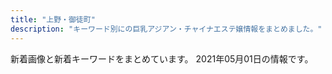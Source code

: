 ```yaml
---
title: "上野・御徒町"
description: "キーワード別にの巨乳アジアン・チャイナエステ嬢情報をまとめました。"
---
```


新着画像と新着キーワードをまとめています。
2021年05月01日の情報です。

<DmmAffiliateIns />
<KeywordTable
  shops={
    [
    {
        "keywords": {
            "G": 22,
            "88": 22,
            "D": 50,
            "E": 12,
            "F": 6,
            "87": 40,
            "89": 6,
            "86": 22
        },
        "station": "JR\u5fa1\u5f92\u753a\u99c5\u5317\u53e3",
        "url": "http://www.yumenokoi.masg.info/",
        "img_links": [
            "http://www.yumenokoi.masg.info/files/017.jpg",
            "http://www.yumenokoi.masg.info/files/011.jpg",
            "http://www.yumenokoi.masg.info/files/018-02.jpg",
            "http://www.yumenokoi.masg.info/files/025.jpg",
            "http://www.yumenokoi.masg.info/files/010.jpg",
            "http://www.yumenokoi.masg.info/files/027.jpg",
            "http://www.yumenokoi.masg.info/images/rsubt6.png",
            "http://www.yumenokoi.masg.info/files/006-02.jpg",
            "http://www.yumenokoi.masg.info/images/slider-img001.jpg",
            "http://www.yumenokoi.masg.info/images/m3.jpg",
            "http://www.yumenokoi.masg.info/files/009-02.jpg",
            "http://www.yumenokoi.masg.info/images/service/s01.jpg",
            "http://www.yumenokoi.masg.info/files/009.jpg",
            "http://www.yumenokoi.masg.info/files/018.jpg",
            "http://www.yumenokoi.masg.info/images/service/s03.jpg",
            "http://www.yumenokoi.masg.info/images/service/s06.jpg",
            "http://www.yumenokoi.masg.info/files/021-02.jpg",
            "http://www.yumenokoi.masg.info/files/024-02.jpg",
            "http://www.yumenokoi.masg.info/images/b-tel.png",
            "http://www.yumenokoi.masg.info/files/016.jpg",
            "http://www.yumenokoi.masg.info/files/011-02.jpg",
            "http://www.yumenokoi.masg.info/files/002.jpg",
            "http://www.yumenokoi.masg.info/images/b-online.png",
            "http://www.yumenokoi.masg.info/images/service/s04.jpg",
            "http://www.yumenokoi.masg.info/images/m6.jpg",
            "http://www.yumenokoi.masg.info/images/m4.jpg",
            "http://www.yumenokoi.masg.info/files/021.jpg",
            "http://www.yumenokoi.masg.info/images/m2.jpg",
            "http://www.yumenokoi.masg.info/images/m1.jpg",
            "http://www.yumenokoi.masg.info/photo_news/upimg/62718604587c46ab8f_0.jpg",
            "http://www.yumenokoi.masg.info/images/rsubt5.png",
            "http://www.yumenokoi.masg.info/files/015.jpg",
            "http://www.yumenokoi.masg.info/files/010-02.jpg",
            "http://www.yumenokoi.masg.info/files/023-02.jpg",
            "http://www.yumenokoi.masg.info/files/015-02.jpg",
            "http://www.yumenokoi.masg.info/files/016-02.jpg",
            "http://www.yumenokoi.masg.info/images/tel2.png",
            "http://www.yumenokoi.masg.info/images/rsubt7.png",
            "http://www.yumenokoi.masg.info/images/rsubt3.png",
            "http://www.yumenokoi.masg.info/files/008-02.jpg",
            "http://www.yumenokoi.masg.info/files/002-02.jpg",
            "http://www.yumenokoi.masg.info/images/service/s05.jpg",
            "http://www.yumenokoi.masg.info/images/slider-img002.jpg",
            "http://www.yumenokoi.masg.info/images/rsubt4.png",
            "http://www.yumenokoi.masg.info/files/023.jpg",
            "http://www.yumenokoi.masg.info/images/rsubt1.png",
            "http://www.yumenokoi.masg.info/files/024.jpg",
            "http://www.yumenokoi.masg.info/photo_news/upimg/63687607e4ea1479a4_0.jpg",
            "http://www.yumenokoi.masg.info/files/006.jpg",
            "http://www.yumenokoi.masg.info/files/017-02.jpg",
            "http://www.yumenokoi.masg.info/images/rsubt2.png",
            "http://www.yumenokoi.masg.info/files/026.jpg",
            "http://www.yumenokoi.masg.info/files/027-02.jpg",
            "http://www.yumenokoi.masg.info/files/026-02.jpg",
            "http://www.yumenokoi.masg.info/files/025-02.jpg",
            "http://www.yumenokoi.masg.info/photo_news/upimg/72260604eeb32e10a4_0.jpg",
            "http://www.yumenokoi.masg.info/files/008.jpg",
            "http://www.yumenokoi.masg.info/images/service/s02.jpg"
        ],
        "name": "\u5922\u306e\u604b"
    },
    {
        "keywords": {},
        "img_links": [
            "http://zoey.mssg.jp/images/top/top_08.png",
            "http://zoey.mssg.jp/images/top/top_05.jpg",
            "http://zoey.mssg.jp/images/top/top_04.jpg",
            "http://zoey.mssg.jp/images/home/top.jpg",
            "http://zoey.mssg.jp/images/top/top_06.jpg",
            "http://zoey.mssg.jp/images/top/top_01.jpg",
            "http://zoey.mssg.jp/images/page_top.png",
            "http://zoey.mssg.jp/images/top/top_02.jpg",
            "http://zoey.mssg.jp/images/top/top_03.jpg",
            "http://zoey.mssg.jp/images/staff_image/staf_010a.jpg"
        ],
        "name": "ZOEY \u30be\u30fc\u30a4",
        "station": "JR\u5fa1\u5f92\u753a\u99c5\u5357\u53e3",
        "url": "http://zoey.mssg.jp"
    },
    {
        "url": "http://lian-ai.work/",
        "name": "\u604b\u611b",
        "station": "JR\u5fa1\u5f92\u753a\u99c5\u5317\u53e3",
        "keywords": {},
        "img_links": [
            "http://lian-ai.work/img/mirei1.jpg",
            "http://lian-ai.work/images/1.jpg",
            "http://lian-ai.work/staff/momoka.jpg",
            "http://lian-ai.work/images/head.jpg",
            "http://lian-ai.work/staff/momo.jpg",
            "http://lian-ai.work/images/9.jpg",
            "http://lian-ai.work/images/5.jpg",
            "http://lian-ai.work/img/miki1.jpg",
            "http://lian-ai.work/img/akina2.jpg",
            "http://lian-ai.work/images/int2.jpg",
            "http://lian-ai.work/images/int1.jpg",
            "http://lian-ai.work/images/staff_t.jpg",
            "http://lian-ai.work/images/ta.jpg",
            "http://lian-ai.work/images/3.jpg",
            "http://lian-ai.work/staff/akane.jpg",
            "http://lian-ai.work/images/7.jpg",
            "http://lian-ai.work/staff/akina.jpg",
            "http://lian-ai.work/staff/nari.jpg",
            "http://lian-ai.work/img/mei1.jpg",
            "http://lian-ai.work/images/tg.jpg",
            "http://lian-ai.work/staff/mirei.jpg",
            "http://lian-ai.work/images/interior_t.jpg",
            "http://lian-ai.work/images/6.jpg",
            "http://lian-ai.work/images/mobile.jpg",
            "http://lian-ai.work/images/sys2.jpg",
            "http://lian-ai.work/images/2.jpg",
            "http://lian-ai.work/img/momo1.jpg",
            "http://lian-ai.work/images/4.jpg",
            "http://lian-ai.work/img/akane1.jpg",
            "http://lian-ai.work/img/momoka1.jpg",
            "http://lian-ai.work/staff/an.jpg",
            "http://lian-ai.work/img/an1.jpg",
            "http://lian-ai.work/staff/miki.jpg",
            "http://lian-ai.work/staff/mei.jpg",
            "http://lian-ai.work/img/yuna1.jpg",
            "http://lian-ai.work/images/rec2.jpg",
            "http://lian-ai.work/staff/yuna.jpg",
            "http://lian-ai.work/images/sys1.jpg",
            "http://lian-ai.work/img/akina1.jpg",
            "http://lian-ai.work/img/akane2.jpg",
            "http://lian-ai.work/images/8.jpg",
            "http://lian-ai.work/images/rec1.jpg",
            "http://lian-ai.work/img/nari1.jpg",
            "http://lian-ai.work/images/10.jpg"
        ]
    },
    {
        "url": "http://www.turu.esraku.com/",
        "keywords": {
            "84": 1,
            "87": 37,
            "D": 45,
            "85": 2,
            "88": 2,
            "86": 12,
            "C": 2,
            "E": 3,
            "F": 4,
            "\u30bb\u30af\u30b7\u30fc": 1
        },
        "name": "\u9db4",
        "station": "\u6d45\u8349\u99c52\u756a\u51fa\u53e3",
        "img_links": [
            "http://www.turu.esraku.com/images/dummy.png",
            "http://www.turu.esraku.com/files/001.jpg",
            "http://www.turu.esraku.com/files/004.jpg",
            "http://www.turu.esraku.com/files/003.jpg",
            "http://www.turu.esraku.com/files/003-02.jpg",
            "http://www.turu.esraku.com/files/005-02.jpg",
            "http://www.turu.esraku.com/files/002-02.jpg",
            "http://www.turu.esraku.com/files/004-02.jpg",
            "http://www.turu.esraku.com/files/002.jpg",
            "https://aromamore.tokyo/images/dummy.png",
            "http://www.turu.esraku.com/files/001-02.jpg",
            "http://www.turu.esraku.com/files/005.jpg"
        ]
    },
    {
        "station": "JR\u4e0a\u91ce\u99c5\u6d45\u8349\u53e3",
        "img_links": [
            "http://www.ueno-assistant.com/images/opbs20-17.jpg",
            "https://www.ueno-assistant.com/images/index_06.png",
            "http://www.ueno-assistant.com/images/index_02.png",
            "http://www.ueno-assistant.com/images/opbs20-9.jpg",
            "https://www.ueno-assistant.com/images/index_20.jpg",
            "http://www.ueno-assistant.com/images/index_06.png",
            "https://www.ueno-assistant.com/images/index_19.jpg",
            "http://www.ueno-assistant.com/images/opbs21-4t.jpg",
            "http://www.ueno-assistant.com/images/index_09.png",
            "https://www.ueno-assistant.com/images/index_05.png",
            "https://www.ueno-assistant.com/images/index_18.jpg",
            "http://www.ueno-assistant.com/images/opbs21-4.jpg",
            "https://www.ueno-assistant.com/images/index_03.png",
            "https://www.ueno-assistant.com/images/index_09.png",
            "http://www.ueno-assistant.com/images/a0.jpg",
            "http://www.ueno-assistant.com/images/index_07.png",
            "https://www.ueno-assistant.com/images/a0.jpg",
            "http://www.ueno-assistant.com/images/index_03.png",
            "http://www.ueno-assistant.com/images/4.jpg",
            "https://www.ueno-assistant.com/images/opbs21-4t.jpg",
            "http://www.ueno-assistant.com/images/index_08.png",
            "https://www.ueno-assistant.com/images/index_02.png",
            "https://www.ueno-assistant.com/images/index_08.png",
            "https://www.ueno-assistant.com/images/index_07.png",
            "http://www.ueno-assistant.com/images/1.jpg",
            "https://www.ueno-assistant.com/images/4.jpg",
            "http://www.ueno-assistant.com/images/index_18.jpg",
            "http://www.ueno-assistant.com/images/index_19.jpg",
            "http://www.ueno-assistant.com/images/es21-1.jpg",
            "https://www.ueno-assistant.com/images/opbs21-4.jpg",
            "https://www.ueno-assistant.com/images/opbs20-9.jpg",
            "https://www.ueno-assistant.com/images/es21-1.jpg",
            "https://www.ueno-assistant.com/images/1.jpg",
            "https://www.ueno-assistant.com/images/opbs20-17.jpg",
            "http://www.ueno-assistant.com/images/index_20.jpg",
            "http://www.ueno-assistant.com/images/index_05.png"
        ],
        "name": "\u5973\u624b",
        "url": "https://www.ueno-assistant.com/",
        "keywords": {
            "85": 2,
            "86": 2,
            "90": 2
        }
    },
    {
        "station": "JR\u4e0a\u91ce\u99c5\u6d45\u8349\u53e3",
        "keywords": {},
        "name": "You and I*\u30e6\u30fc\uff06\u30a2\u30a4",
        "url": "http://for-you-ueno.com/",
        "img_links": [
            "http://for-you-ueno.com/lib/img/cast3/img4-s.jpg",
            "http://for-you-ueno.com/lib/img/course4.png",
            "http://for-you-ueno.com/lib/img/plan-ttl.png",
            "http://for-you-ueno.com/lib/img/cast-ttl.png",
            "http://for-you-ueno.com/lib/img/cast4/img2.jpg",
            "http://for-you-ueno.com/lib/img/h1.png",
            "http://for-you-ueno.com/lib/img/oil.png",
            "http://for-you-ueno.com/lib/img/cast1/img1.jpg",
            "http://for-you-ueno.com/lib/img/cast1/img1-s.jpg",
            "http://for-you-ueno.com/lib/img/other.png",
            "http://for-you-ueno.com/lib/img/cast2/img2.jpg",
            "http://for-you-ueno.com/lib/img/cast4/img1.jpg",
            "http://for-you-ueno.com/lib/img/cast5/img1.jpg",
            "http://for-you-ueno.com/lib/img/cast2/img3-s.jpg",
            "http://for-you-ueno.com/lib/img/cast3/img1-s.jpg",
            "http://for-you-ueno.com/lib/img/siatsu.png",
            "http://for-you-ueno.com/lib/img/deep.png",
            "http://for-you-ueno.com/lib/img/course5.png",
            "http://for-you-ueno.com/lib/img/plan.png",
            "http://for-you-ueno.com/lib/img/course1.png",
            "http://for-you-ueno.com/lib/img/cast3/img3-s.jpg",
            "http://for-you-ueno.com/lib/img/cast5/img2-s.jpg",
            "http://for-you-ueno.com/lib/img/phone.png",
            "http://for-you-ueno.com/lib/img/cast5/img3.jpg",
            "http://for-you-ueno.com/lib/img/cp-ttl.png",
            "http://for-you-ueno.com/lib/img/cp-sub2.png",
            "http://for-you-ueno.com/lib/img/cast2/img1-s.jpg",
            "http://for-you-ueno.com/lib/img/course-ttl.png",
            "http://for-you-ueno.com/lib/img/course2.png",
            "http://for-you-ueno.com/lib/img/course.png",
            "http://for-you-ueno.com/lib/img/cast4/img1-s.jpg",
            "http://for-you-ueno.com/lib/img/cast3/img1.jpg",
            "http://for-you-ueno.com/lib/img/info-ttl.png",
            "http://for-you-ueno.com/lib/img/cast3/img2.jpg",
            "http://for-you-ueno.com/lib/img/cast5/img2.jpg",
            "http://for-you-ueno.com/lib/img/cp-desc1.png",
            "http://for-you-ueno.com/lib/img/cp-desc1sp.png",
            "http://for-you-ueno.com/lib/img/aroma.png",
            "http://for-you-ueno.com/lib/img/cast.png",
            "http://for-you-ueno.com/lib/img/cp-sub1.png",
            "http://for-you-ueno.com/lib/img/slide3.jpg",
            "http://for-you-ueno.com/lib/img/awa.png",
            "http://for-you-ueno.com/lib/img/cast3/img3.jpg",
            "http://for-you-ueno.com/lib/img/cp-desc2sp.png",
            "http://for-you-ueno.com/lib/img/cast1/img2-s.jpg",
            "http://for-you-ueno.com/lib/img/cast4/img2-s.jpg",
            "http://for-you-ueno.com/lib/img/slide1.jpg",
            "http://for-you-ueno.com/lib/img/cast2/img1.jpg",
            "http://for-you-ueno.com/lib/img/cast5/img1-s.jpg",
            "http://for-you-ueno.com/lib/img/cast2/img2-s.jpg",
            "http://for-you-ueno.com/lib/img/course3.png",
            "http://for-you-ueno.com/lib/img/cast3/img2-s.jpg",
            "http://for-you-ueno.com/lib/img/tel.png",
            "http://for-you-ueno.com/lib/img/cast5/img3-s.jpg",
            "http://for-you-ueno.com/lib/img/cp-desc2.png",
            "http://for-you-ueno.com/lib/img/cast2/img4-s.jpg",
            "http://for-you-ueno.com/lib/img/cast3/img4.jpg",
            "http://for-you-ueno.com/lib/img/gallery.png",
            "http://for-you-ueno.com/lib/img/cast2/img4.jpg",
            "http://for-you-ueno.com/lib/img/address.png",
            "http://for-you-ueno.com/lib/img/cast2/img3.jpg",
            "http://for-you-ueno.com/lib/img/slide2.jpg",
            "http://for-you-ueno.com/lib/img/open.png",
            "http://for-you-ueno.com/lib/img/recommend.png",
            "http://for-you-ueno.com/lib/img/ashiura.png",
            "http://for-you-ueno.com/lib/img/cast1/img2.jpg"
        ]
    },
    {
        "station": "JR\u5fa1\u5f92\u753a\u99c5\u5357\u53e3",
        "name": "\u5ae6\u5a25\uff5eJOGA\uff5e",
        "keywords": {
            "D": 1,
            "88": 1,
            "85": 5,
            "86": 3
        },
        "url": "https://jouga.info/",
        "img_links": [
            "https://jouga.info/staffPhoto/b20210326192014.jpg",
            "https://jouga.info/staffPhoto/b20210416161316.jpg",
            "https://jouga.info/staffPhoto/b20210406174129.jpg",
            "https://jouga.info/images/store/02.jpg",
            "https://jouga.info/staffPhoto/s20210410163913.jpg",
            "https://jouga.info/uploadfiles/images/campaignJougaInfo.jpg",
            "https://jouga.info/staffPhoto/s20210327041944.jpg",
            "https://jouga.info/staffPhoto/s20210327040752.jpg",
            "https://jouga.info/images/mobile.jpg",
            "https://jouga.info/staffPhoto/b20210326170220.jpg",
            "https://jouga.info/staffPhoto/b20210415212610.jpg",
            "https://jouga.info/images/store/01.jpg",
            "https://jouga.info/images/returnBtn.png",
            "https://jouga.info/staffPhoto/b20210327041944.jpg",
            "https://jouga.info/staffPhoto/s20210322204440.jpg",
            "https://jouga.info/staffPhoto/b20210322204440.jpg",
            "https://jouga.info/staffPhoto/s20210326192206.jpg",
            "https://jouga.info/staffPhoto/b20210410163913.jpg",
            "https://jouga.info/staffPhoto/s20210415213823.jpg",
            "https://jouga.info/staffPhoto/b20210428160517.jpg",
            "https://jouga.info/staffPhoto/s20210406174129.jpg",
            "https://jouga.info/images/store/04.jpg",
            "https://jouga.info/staffPhoto/s20210326192505.jpg",
            "https://jouga.info/staffPhoto/b20210327034703.jpg",
            "https://jouga.info/js/sliderLine/slide_next.png",
            "https://jouga.info/images/line.jpg",
            "https://jouga.info/js/sliderLine/slide_prev.png",
            "https://jouga.info/staffPhoto/b20210326192505.jpg",
            "https://jouga.info/staffPhoto/b20210415213823.jpg",
            "https://jouga.info/staffPhoto/s20210326192014.jpg",
            "https://jouga.info/staffPhoto/s20210415212610.jpg",
            "https://jouga.info/staffPhoto/s20210327034703.jpg",
            "https://jouga.info/staffPhoto/s20210326170220.jpg",
            "https://jouga.info/images/store/03.jpg",
            "https://jouga.info/staffPhoto/s20210428160517.jpg",
            "https://jouga.info/staffPhoto/b20210326192206.jpg",
            "https://jouga.info/staffPhoto/s20210416161316.jpg",
            "https://jouga.info/staffPhoto/b20210327040752.jpg"
        ]
    },
    {
        "url": "http://www.sh-riraks.xyz/",
        "img_links": [
            "http://www.sh-riraks.xyz/img/ttl_mobile.png",
            "http://www.sh-riraks.xyz/img/ttl_staff.png",
            "http://www.sh-riraks.xyz/uploads/200617/1-20061G54TIb.jpg",
            "http://www.sh-riraks.xyz/img/ttl_pickup.png",
            "http://www.sh-riraks.xyz/uploads/201130/1-201130133029220.jpg",
            "http://www.sh-riraks.xyz/uploads/201130/1-20113013311Rc.jpg",
            "http://www.sh-riraks.xyz/uploads/190611/1-1Z611153S2561.jpg",
            "http://www.sh-riraks.xyz/uploads/201130/1-201130133145E0.jpg",
            "http://www.sh-riraks.xyz/uploads/180521/1-1P5211649103K.jpg",
            "http://www.sh-riraks.xyz/uploads/201130/1-201130133215X9.jpg",
            "http://www.sh-riraks.xyz/uploads/201130/1-201130133129441.jpg",
            "http://www.sh-riraks.xyz/uploads/201130/1-201130133012441.jpg",
            "http://www.sh-riraks.xyz/uploads/200617/1-20061G54941Z9.jpg",
            "http://www.sh-riraks.xyz/uploads/191015/1-1910151T03I48.jpg",
            "http://www.sh-riraks.xyz/uploads/200617/1-20061G54ZQ14.jpg",
            "http://www.sh-riraks.xyz/uploads/181001/1-1Q001142T6406.jpg",
            "http://www.sh-riraks.xyz/uploads/201130/1-201130132942Y6.jpg",
            "http://www.sh-riraks.xyz/img/ttl_girls.png",
            "http://www.sh-riraks.xyz/uploads/allimg/180604/1-1P60410212A02.jpg",
            "http://www.sh-riraks.xyz/uploads/180521/1-1P52116495SC.jpg",
            "http://www.sh-riraks.xyz/img/ttl_wnew.png",
            "http://www.sh-riraks.xyz/uploads/201130/1-201130133045611.jpg",
            "http://www.sh-riraks.xyz/uploads/200107/1-20010F92019226.jpg",
            "http://www.sh-riraks.xyz/uploads/181001/1-1Q001142IB48.jpg",
            "http://www.sh-riraks.xyz/uploads/201130/1-201130132956292.jpg"
        ],
        "station": "JR\u5fa1\u5f92\u753a\u99c5\u5357\u53e3",
        "name": "\u5922\u306e\u8776\u3005",
        "keywords": {
            "C": 17
        }
    },
    {
        "url": "http://estelaspa.com/",
        "station": "JR\u5fa1\u5f92\u753a\u99c5\u5317\u53e3",
        "img_links": [
            "http://estelaspa.com/img/rmenu/staff_off.png",
            "http://estelaspa.com/img/room/1.png",
            "http://estelaspa.com/uploaded/girlinfo/14/G1_14_2.jpg",
            "http://estelaspa.com/img/system/card.jpg",
            "http://estelaspa.com/img/access/key.jpg",
            "http://estelaspa.com/img/system/3.jpg",
            "http://estelaspa.com/uploaded/girlinfo/9/G2_9_3.jpg",
            "http://estelaspa.com/img/fmenu/call_off.png",
            "http://estelaspa.com/uploaded/girlinfo/16/G2_16_3.jpg",
            "http://estelaspa.com/uploaded/news/201201035405.jpg",
            "http://estelaspa.com/img/rmenu/top_off.png",
            "http://estelaspa.com/img/rmenu/call_off.png",
            "http://estelaspa.com/img/system/2.jpg",
            "http://estelaspa.com/uploaded/girlinfo/13/G1_13_2.jpg",
            "http://img.es-navi.com/img/link/banners/s/000002.png",
            "http://estelaspa.com/img/system/4.jpg",
            "http://estelaspa.com/img/corona.png",
            "http://estelaspa.com/uploaded/girlinfo/12/G1_12_2.jpg",
            "http://estelaspa.com/img/system/etc.jpg",
            "http://estelaspa.com/img/photo_button.png",
            "http://estelaspa.com/img/google_button.png"
        ],
        "keywords": {
            "C": 7
        },
        "name": "Estela SPA\uff5e\u30a8\u30b9\u30c6\u30e9\u30b9\u30d1"
    },
    {
        "url": "http://ueno-miyabi.work/",
        "station": "JR\u4e0a\u91ce\u99c5\u6d45\u8349\u53e3",
        "name": "\u6975\u4e0a\u30e1\u30f3\u30ba\u30a8\u30b9\u30c6-\u96c5-",
        "img_links": [
            "http://ueno-miyabi.work/sp/menu/top.jpg",
            "http://ueno-miyabi.work/img/jun1.jpg",
            "http://ueno-miyabi.work/sp/images/5.png",
            "http://ueno-miyabi.work/img/yuyu1.jpg",
            "http://ueno-miyabi.work/sp/images/rec2.jpg",
            "http://ueno-miyabi.work/sp/images/sys.png",
            "http://ueno-miyabi.work/sp/staff/jun.jpg",
            "http://ueno-miyabi.work/sp/images/int2.jpg",
            "http://ueno-miyabi.work/images/4.jpg",
            "http://ueno-miyabi.work/sp/images/rec1.png",
            "http://ueno-miyabi.work/sp/images/tel.jpg",
            "http://ueno-miyabi.work/img/haru2.jpg",
            "http://ueno-miyabi.work/staff/ai.jpg",
            "http://ueno-miyabi.work/images/b2.jpg",
            "http://ueno-miyabi.work/images/ta.jpg",
            "http://ueno-miyabi.work/sp/img/nana1.jpg",
            "http://ueno-miyabi.work/images/int1.jpg",
            "http://ueno-miyabi.work/images/int2.jpg",
            "http://ueno-miyabi.work/sp/images/footer.jpg",
            "http://ueno-miyabi.work/sp/images/4.png",
            "http://ueno-miyabi.work/sp/images/2.png",
            "http://ueno-miyabi.work/sp/img/haru1.jpg",
            "http://ueno-miyabi.work/sp/images/newsb.png",
            "http://ueno-miyabi.work/img/jun2.jpg",
            "http://ueno-miyabi.work/sp/img/jun2.jpg",
            "http://ueno-miyabi.work/sp/images/ts.jpg",
            "http://ueno-miyabi.work/sp/images/head.jpg",
            "http://ueno-miyabi.work/images/rec1.png",
            "http://ueno-miyabi.work/sp/images/1.png",
            "http://ueno-miyabi.work/images/2.jpg",
            "http://ueno-miyabi.work/images/rec2.jpg",
            "http://ueno-miyabi.work/img/haru1.jpg",
            "http://ueno-miyabi.work/img/ai1.jpg",
            "http://ueno-miyabi.work/images/sys.png",
            "http://ueno-miyabi.work/img/nana1.jpg",
            "http://ueno-miyabi.work/staff/jun.jpg",
            "http://ueno-miyabi.work/images/interior_t.jpg",
            "http://ueno-miyabi.work/sp/images/ac1.jpg",
            "http://ueno-miyabi.work/sp/staff/ai.jpg",
            "http://ueno-miyabi.work/sp/staff/haru.jpg",
            "http://ueno-miyabi.work/images/head.jpg",
            "http://ueno-miyabi.work/images/rem.jpg",
            "http://ueno-miyabi.work/sp/staff/nana.jpg",
            "http://ueno-miyabi.work/sp/staff/yuyu.jpg",
            "http://ueno-miyabi.work/images/staff_t.jpg",
            "http://ueno-miyabi.work/images/5.jpg",
            "http://ueno-miyabi.work/sp/img/jun1.jpg",
            "http://ueno-miyabi.work/images/tg_t.jpg",
            "http://ueno-miyabi.work/sp/images/int1.jpg",
            "http://ueno-miyabi.work/staff/haru.jpg",
            "http://ueno-miyabi.work/images/news_t.jpg",
            "http://ueno-miyabi.work/images/tr.jpg",
            "http://ueno-miyabi.work/img/yuyu2.jpg",
            "http://ueno-miyabi.work/sp/img/yuyu1.jpg",
            "http://ueno-miyabi.work/images/1.jpg",
            "http://ueno-miyabi.work/sp/img/ai1.jpg",
            "http://ueno-miyabi.work/images/b1.jpg",
            "http://ueno-miyabi.work/images/newsb.png",
            "http://ueno-miyabi.work/sp/images/3.png",
            "http://ueno-miyabi.work/sp/img/yuyu2.jpg",
            "http://ueno-miyabi.work/sp/menu/staff.jpg",
            "http://ueno-miyabi.work/sp/images/interior_t.jpg",
            "http://ueno-miyabi.work/images/sm.jpg",
            "http://ueno-miyabi.work/staff/nana.jpg",
            "http://ueno-miyabi.work/sp/img/haru2.jpg",
            "http://ueno-miyabi.work/images/concept.png",
            "http://ueno-miyabi.work/sp/images/staff_t.jpg",
            "http://ueno-miyabi.work/sp/images/news.jpg",
            "http://ueno-miyabi.work/sp/images/topgirl.jpg",
            "http://ueno-miyabi.work/images/3.jpg",
            "http://ueno-miyabi.work/staff/yuyu.jpg",
            "http://ueno-miyabi.work/sp/images/ta.jpg"
        ],
        "keywords": {}
    },
    {
        "url": "http://tubakihime.link/",
        "name": "HEAVEN\u30fb\u30d8\u30d6\u30f3",
        "keywords": {},
        "img_links": [
            "http://tubakihime.link/_src/54585112/wechatimg1333.jpg",
            "http://tubakihime.link/_src/54585143/img20210316144121946529.jpg",
            "http://tubakihime.link/_src/55239408/heaven2.png",
            "http://tubakihime.link/_src/54585181/wechatimg313.jpg",
            "http://tubakihime.link/_src/54585113/img20210316144121947863.jpg",
            "http://tubakihime.link/_src/54585107/cam.jpg",
            "http://tubakihime.link/_src/54585122/wechatimg1333.jpg",
            "http://tubakihime.link/_src/54585166/wechatimg301.jpg",
            "http://tubakihime.link/_src/54585177/img20210316144121946529.jpg",
            "http://tubakihime.link/_src/54585105/6.jpg",
            "http://tubakihime.link/_src/54585103/5.jpg",
            "http://tubakihime.link/_src/54585089/6.jpg",
            "http://tubakihime.link/_src/54585144/img20210316144121946529.jpg",
            "http://tubakihime.link/_src/54585099/3.jpg",
            "http://tubakihime.link/_src/54585085/4.jpg",
            "http://tubakihime.link/_src/54585087/5.jpg",
            "http://tubakihime.link/_src/54585154/img20210316144121946529.jpg",
            "http://tubakihime.link/_src/54585101/4.jpg",
            "http://tubakihime.link/_src/54585083/3.jpg",
            "http://tubakihime.link/_src/54585175/wechatimg301.jpg",
            "http://tubakihime.link/_src/54585148/heaven4.png",
            "http://tubakihime.link/_src/54585081/2.jpg",
            "http://tubakihime.link/_src/54585156/wechatimg301.jpg",
            "http://tubakihime.link/_src/54585157/wechatimg301.jpg",
            "http://tubakihime.link/_src/54585110/cam.jpg",
            "http://tubakihime.link/_src/54585169/wechatimg1333.jpg",
            "http://tubakihime.link/_src/54585178/img20210316144121946529.jpg",
            "http://tubakihime.link/_src/54585097/2.jpg",
            "http://tubakihime.link/_src/54585170/wechatimg1333.jpg",
            "http://tubakihime.link/_src/54585095/1.jpg",
            "http://tubakihime.link/_src/54585171/img20210316144121947863.jpg",
            "http://tubakihime.link/_src/54585093/wechatimg1333.jpg",
            "http://tubakihime.link/_src/54585183/wechatimg318.png",
            "http://tubakihime.link/_src/54585079/1.jpg",
            "http://tubakihime.link/_src/54585094/img20210316144121947863.jpg",
            "http://tubakihime.link/_src/54585172/img20210316144121947863.jpg",
            "http://tubakihime.link/_src/54585155/cam.jpg",
            "http://tubakihime.link/_src/54585124/img20210316144121947863.jpg",
            "http://tubakihime.link/_src/54585109/cam.jpg",
            "http://tubakihime.link/_src/55239393/heaven1.png",
            "http://tubakihime.link/_src/54585146/int2.png",
            "http://tubakihime.link/_src/54585174/wechatimg301.jpg"
        ],
        "station": "\u6e6f\u5cf6\u99c52\u756a"
    },
    {
        "keywords": {
            "84": 4,
            "87": 8,
            "86": 4,
            "C": 11,
            "D": 12
        },
        "name": "\u7652\u3057\u306e\u5bb6",
        "img_links": [
            "http://www.iyashinoie-ueno.com/files/019.jpg",
            "http://www.iyashinoie-ueno.com/images/end.jpg",
            "http://www.iyashinoie-ueno.com/images/staff_top.jpg",
            "http://www.iyashinoie-ueno.com/files/018-02.jpg",
            "http://www.iyashinoie-ueno.com/files/018.jpg",
            "http://www.iyashinoie-ueno.com/images/mobile.jpg",
            "http://www.iyashinoie-ueno.com/files/001.jpg",
            "http://www.iyashinoie-ueno.com/files/014.jpg",
            "http://www.iyashinoie-ueno.com/images/staff_top2.jpg",
            "http://www.iyashinoie-ueno.com/images/top2.jpg",
            "http://www.iyashinoie-ueno.com/files/014-02.jpg",
            "http://www.iyashinoie-ueno.com/images/news_top.jpg",
            "http://www.iyashinoie-ueno.com/files/019-02.jpg",
            "http://www.iyashinoie-ueno.com/files/001-02.jpg",
            "http://www.iyashinoie-ueno.com/images/pick1.jpg",
            "http://www.iyashinoie-ueno.com/images/newgirls_top.jpg"
        ],
        "url": "http://www.iyashinoie-ueno.com/",
        "station": "JR\u4e0a\u91ce\u99c5\u6d45\u8349\u53e3"
    },
    {
        "keywords": {},
        "station": "JR\u5fa1\u5f92\u753a\u99c5\u5317\u53e3",
        "name": "\u30d5\u30a1\u30f3\u30bf\u30b8\u30fc",
        "url": "http://www.itoshii.tokyo/",
        "img_links": []
    },
    {
        "img_links": [
            "http://rlx-sln.com/media/sites/9/elementor/thumbs/3-p4vcsirf2pwoegxv22jwfvv8tgr5spuhbe5nui6oc8.jpg",
            "http://rlx-sln.com/media/sites/9/2021/03/3.jpg",
            "http://rlx-sln.com/media/sites/9/2021/03/flash2.jpg",
            "http://rlx-sln.com/media/sites/9/elementor/thumbs/2-p4vcs2s5ujasx3l2ndn8rhwepwxx5v31l72eosuda0.jpg",
            "http://rlx-sln.com/media/sites/9/2020/07/top-1.jpg",
            "http://rlx-sln.com/media/sites/9/2021/04/1.jpg",
            "http://rlx-sln.com/media/sites/9/elementor/thumbs/1-p4vcrlv2finn449ne6byim640z9bbb7vivbo1tjge0.jpg",
            "http://rlx-sln.com/media/sites/9/2021/04/2.jpg",
            "http://rlx-sln.com/media/sites/9/2021/03/1.jpg",
            "http://rlx-sln.com/media/sites/9/2021/03/2.jpg",
            "http://rlx-sln.com/media/sites/9/2021/03/flash1.jpg",
            "http://rlx-sln.com/media/sites/9/2021/04/1-1.jpg"
        ],
        "station": "\u6d45\u8349\u99c5A1\u51fa\u53e3",
        "url": "http://rlx-sln.com/",
        "keywords": {
            "E": 14,
            "85": 14,
            "88": 42,
            "82": 14,
            "83": 14,
            "87": 28,
            "86": 14,
            "D": 56,
            "89": 14,
            "C": 70
        },
        "name": "yoyo20\u30fbyoyo\u306f\u305f\u3061"
    },
    {
        "station": "JR\u5fa1\u5f92\u753a\u99c5\u5317\u53e3",
        "keywords": {},
        "url": "http://www.macaron.esjoho.com/",
        "img_links": [],
        "name": "\u30de\u30ab\u30ed\u30f3"
    },
    {
        "keywords": {},
        "name": "Lucky \u30e9\u30c3\u30ad\u30fc",
        "station": "JR\u5fa1\u5f92\u753a\u99c5\u5317\u53e3",
        "img_links": [
            "http://o-lucky.work/sp/staff/ruru.jpg",
            "http://o-lucky.work/images/int1.jpg",
            "http://o-lucky.work/sp/img/ruru1.jpg",
            "http://o-lucky.work/sp/images/int3.jpg",
            "http://o-lucky.work/sp/images/head.jpg",
            "http://o-lucky.work/images/sys1.jpg",
            "http://o-lucky.work/staff/yuyu.jpg",
            "http://o-lucky.work/sp/images/footer.jpg",
            "http://o-lucky.work/sp/menu/interior.jpg",
            "http://o-lucky.work/images/1.jpg",
            "http://o-lucky.work/images/6.jpg",
            "http://o-lucky.work/sp/images/tel.jpg",
            "http://o-lucky.work/sp/images/int2.jpg",
            "http://o-lucky.work/images/7.jpg",
            "http://o-lucky.work/img/koko1.jpg",
            "http://o-lucky.work/sp/staff/kana.jpg",
            "http://o-lucky.work/images/interior_t.jpg",
            "http://o-lucky.work/images/3.jpg",
            "http://o-lucky.work/sp/staff/yuyu.jpg",
            "http://o-lucky.work/images/sys2.jpg",
            "http://o-lucky.work/sp/images/sys2.jpg",
            "http://o-lucky.work/sp/images/rec1.jpg",
            "http://o-lucky.work/img/nana1.jpg",
            "http://o-lucky.work/staff/sayaka.jpg",
            "http://o-lucky.work/images/8.jpg",
            "http://o-lucky.work/sp/images/top.jpg",
            "http://o-lucky.work/img/sakura1.jpg",
            "http://o-lucky.work/sp/menu/staff.jpg",
            "http://o-lucky.work/images/head.jpg",
            "http://o-lucky.work/images/4.jpg",
            "http://o-lucky.work/sp/images/staff_t.jpg",
            "http://o-lucky.work/sp/img/sayaka1.jpg",
            "http://o-lucky.work/img/yuyu1.jpg",
            "http://o-lucky.work/sp/staff/koko.jpg",
            "http://o-lucky.work/images/b1.jpg",
            "http://o-lucky.work/images/int2.jpg",
            "http://o-lucky.work/sp/staff/sayaka.jpg",
            "http://o-lucky.work/sp/images/news.jpg",
            "http://o-lucky.work/sp/staff/nana.jpg",
            "http://o-lucky.work/sp/images/b3.jpg",
            "http://o-lucky.work/sp/images/menu/staff.jpg",
            "http://o-lucky.work/sp/img/koko1.jpg",
            "http://o-lucky.work/images/5.jpg",
            "http://o-lucky.work/staff/sakura.jpg",
            "http://o-lucky.work/sp/images/b2.jpg",
            "http://o-lucky.work/sp/staff/sakura.jpg",
            "http://o-lucky.work/img/kana1.jpg",
            "http://o-lucky.work/sp/images/int1.jpg",
            "http://o-lucky.work/images/b2.jpg",
            "http://o-lucky.work/sp/menu/top.jpg",
            "http://o-lucky.work/sp/images/newsb.jpg",
            "http://o-lucky.work/sp/images/menu/top.jpg",
            "http://o-lucky.work/images/b3.jpg",
            "http://o-lucky.work/images/sm.jpg",
            "http://o-lucky.work/sp/img/nana1.jpg",
            "http://o-lucky.work/staff/kana.jpg",
            "http://o-lucky.work/sp/images/sys1.jpg",
            "http://o-lucky.work/sp/images/sys3.jpg",
            "http://o-lucky.work/sp/img/kana1.jpg",
            "http://o-lucky.work/sp/images/interior_t.jpg",
            "http://o-lucky.work/images/staff_t.jpg",
            "http://o-lucky.work/sp/img/sakura1.jpg",
            "http://o-lucky.work/images/line.png",
            "http://o-lucky.work/img/sayaka1.jpg",
            "http://o-lucky.work/sp/images/ac1.jpg",
            "http://o-lucky.work/sp/img/yuyu1.jpg",
            "http://o-lucky.work/sp/images/int4.jpg",
            "http://o-lucky.work/images/news.jpg",
            "http://o-lucky.work/sp/images/pc.jpg",
            "http://o-lucky.work/images/mobile.jpg",
            "http://o-lucky.work/staff/ruru.jpg",
            "http://o-lucky.work/img/ruru1.jpg",
            "http://o-lucky.work/sp/images/topgirl.jpg",
            "http://o-lucky.work/staff/nana.jpg",
            "http://o-lucky.work/staff/koko.jpg",
            "http://o-lucky.work/sp/images/b1.jpg",
            "http://o-lucky.work/images/tr.jpg"
        ],
        "url": "http://o-lucky.work/"
    },
    {
        "img_links": [],
        "keywords": {},
        "url": "http://smile.ests.jp/",
        "name": "\u30b9\u30de\u30a4\u30eb",
        "station": "JR\u5fa1\u5f92\u753a\u99c5\u5357\u53e3"
    },
    {
        "url": "https://cc-tokyo.xyz/",
        "img_links": [
            "https://cc-tokyo.xyz/images/magazine.jpg",
            "https://cc-tokyo.xyz/therapist/yuyu1.jpg",
            "https://cc-tokyo.xyz/images/movie.jpg",
            "https://cc-tokyo.xyz/room/1.jpg",
            "https://cc-tokyo.xyz/images/barAccess.jpg",
            "https://cc-tokyo.xyz/therapist/mari1.jpg",
            "http://www.a-side.com/ad/koko/include/banner/koko_200x40.png",
            "https://cc-tokyo.xyz/images/barInfo.jpg",
            "https://cc-tokyo.xyz/images/mobile.jpg",
            "https://cc-tokyo.xyz/therapist/moe1.jpg",
            "https://cc-tokyo.xyz/therapist/mai1.jpg",
            "https://cc-tokyo.xyz/images/concept.jpg",
            "https://cc-tokyo.xyz/therapist/emi1.jpg",
            "https://cc-tokyo.xyz/therapist/saya1.jpg",
            "https://cc-tokyo.xyz/images/barSystem.jpg",
            "https://cc-tokyo.xyz/therapist/yuri1.jpg",
            "https://cc-tokyo.xyz/images/barProfile.jpg",
            "https://cc-tokyo.xyz/images/coverGirlText.png",
            "https://cc-tokyo.xyz/images/indexMap.jpg",
            "https://cc-tokyo.xyz/therapist/yanyan1.jpg",
            "https://cc-tokyo.xyz/therapist/yui1.jpg",
            "https://cc-tokyo.xyz/therapist/momoka1.jpg",
            "https://cc-tokyo.xyz/therapist/comingSoon.jpg",
            "https://cc-tokyo.xyz/banner/88x31.jpg",
            "https://cc-tokyo.xyz/images/barLink.jpg",
            "https://cc-tokyo.xyz/images/barTherapist.jpg",
            "https://cc-tokyo.xyz/therapist/minami1.jpg",
            "https://cc-tokyo.xyz/therapist/hinako1.jpg",
            "https://cc-tokyo.xyz/banner/468x60.jpg"
        ],
        "name": "CoCo-Arashi",
        "keywords": {
            "86": 13,
            "83": 3,
            "85": 23,
            "87": 6,
            "84": 3
        },
        "station": "\u4e0a\u91ce\u99c5\u5e83\u5c0f\u8def\u53e3"
    },
    {
        "keywords": {
            "88": 2,
            "87": 2,
            "83": 1,
            "86": 7,
            "D": 3,
            "C": 16,
            "E": 1
        },
        "url": "http://biki-massage.work/",
        "img_links": [
            "http://biki-massage.work/sp/img/tel.jpg",
            "http://biki-massage.work/sp/img/t-o.jpg",
            "http://biki-massage.work/img/s3.jpg",
            "http://biki-massage.work/img/nos.jpg",
            "http://biki-massage.work/img/st2.jpg",
            "http://biki-massage.work/img/fla1.jpg",
            "http://biki-massage.work/sp/img/s3.jpg",
            "http://biki-massage.work/sp/img/s5.jpg",
            "http://biki-massage.work/img/s1.jpg",
            "http://biki-massage.work/img/s5.jpg",
            "http://biki-massage.work/img/sta5.jpg",
            "http://biki-massage.work/img/s4.jpg",
            "http://biki-massage.work/img/sta1.jpg",
            "http://biki-massage.work/img/st1.jpg",
            "http://biki-massage.work/img/fla2.jpg",
            "http://biki-massage.work/sp/img/p3.jpg",
            "http://biki-massage.work/sp/img/t-s.jpg",
            "http://biki-massage.work/sp/img/add.jpg",
            "http://biki-massage.work/sp/img/p2.jpg",
            "http://biki-massage.work/sp/img/p6.jpg",
            "http://biki-massage.work/img/sta2.jpg",
            "http://biki-massage.work/sp/img/t-a.jpg",
            "http://biki-massage.work/img/botton.jpg",
            "http://biki-massage.work/sp/img/info.jpg",
            "http://biki-massage.work/img/st4.jpg",
            "http://biki-massage.work/img/sta6.jpg",
            "http://biki-massage.work/img/s2.jpg",
            "http://biki-massage.work/img/st5.jpg",
            "http://biki-massage.work/sp/img/time.jpg",
            "http://biki-massage.work/sp/img/s4.jpg",
            "http://biki-massage.work/img/s6.jpg",
            "http://biki-massage.work/img/head.jpg",
            "http://biki-massage.work/sp/img/pc.jpg",
            "http://biki-massage.work/sp/img/t-r.jpg",
            "http://biki-massage.work/sp/img/tit.jpg",
            "http://biki-massage.work/img/st6.jpg",
            "http://biki-massage.work/sp/img/s2.jpg",
            "http://biki-massage.work/sp/img/s1.jpg",
            "http://biki-massage.work/sp/img/s6.jpg",
            "http://biki-massage.work/sp/img/t-t.jpg",
            "http://biki-massage.work/img/mo.png",
            "http://biki-massage.work/sp/img/pic.jpg",
            "http://biki-massage.work/sp/img/cam.jpg",
            "http://biki-massage.work/sp/img/botton.jpg",
            "http://biki-massage.work/img/fla3.jpg",
            "http://biki-massage.work/sp/img/sys.jpg",
            "http://biki-massage.work/img/sta3.jpg",
            "http://biki-massage.work/img/campian.jpg",
            "http://biki-massage.work/img/sta4.jpg",
            "http://biki-massage.work/img/st3.jpg"
        ],
        "station": "JR\u5fa1\u5f92\u753a\u99c5\u5317\u53e3",
        "name": "\u5a9a\u59eb\uff5e\u30d3\u30ad\uff5e"
    },
    {
        "name": "\u61a9",
        "keywords": {},
        "url": "http://ikoi.ies.fun/",
        "img_links": [],
        "station": "JR\u5fa1\u5f92\u753a\u99c5\u5357\u53e3"
    },
    {
        "img_links": [
            "http://verybeauty.info/images/mobile.jpg",
            "http://verybeauty.info/staffPhoto/s20201016143638.jpg",
            "http://verybeauty.info/images/returnBtn.png",
            "http://verybeauty.info/images/store/02.jpg",
            "http://verybeauty.info/staffPhoto/b20191018113136.jpg",
            "http://verybeauty.info/staffPhoto/s20191018113136.jpg",
            "http://verybeauty.info/staffPhoto/s20170527134756.jpg",
            "http://verybeauty.info/staffPhoto/b20170527134149.jpg",
            "http://verybeauty.info/staffPhoto/b20200531164041.jpg",
            "http://verybeauty.info/staffPhoto/s20200531164502.jpg",
            "http://verybeauty.info/staffPhoto/s20210415200406.jpg",
            "http://verybeauty.info/staffPhoto/s20170527134149.jpg",
            "http://verybeauty.info/staffPhoto/b20170527134756.jpg",
            "http://verybeauty.info/js/sliderLine/slide_prev.png",
            "http://verybeauty.info/staffPhoto/s20210415200422.jpg",
            "http://verybeauty.info/staffPhoto/b20201016143638.jpg",
            "http://verybeauty.info/staffPhoto/s20200531164041.jpg",
            "http://verybeauty.info/images/store/01.jpg",
            "http://verybeauty.info/staffPhoto/s20201016143712.jpg",
            "http://verybeauty.info/staffPhoto/b20210415200406.jpg",
            "http://verybeauty.info/js/sliderLine/slide_next.png",
            "http://verybeauty.info/images/store/05.jpg",
            "http://verybeauty.info/staffPhoto/s20200118192201.jpg",
            "http://verybeauty.info/images/store/06.jpg"
        ],
        "url": "http://verybeauty.info/",
        "station": "\u7530\u539f\u753a\u99c51\u756a\u51fa\u53e3",
        "keywords": {
            "85": 1,
            "D": 1,
            "86": 2,
            "88": 2
        },
        "name": "\u862d\u82b1 \u30e9\u30f3\u30ab"
    },
    {
        "name": "\u6708\u591c",
        "img_links": [
            "http://www.rosa-es.info/staff/yuri2.jpg",
            "http://www.rosa-es.info/staff/yuki.jpg",
            "http://www.rosa-es.info/staff/rara2.jpg",
            "http://www.rosa-es.info/staff/nana1.jpg",
            "http://www.rosa-es.info/staff/koko2.jpg",
            "http://www.rosa-es.info/staff/rara1.jpg",
            "http://www.rosa-es.info/staff/yuri1.jpg",
            "http://www.rosa-es.info/img/loader.png",
            "http://www.rosa-es.info/img/pic/int2.jpg",
            "http://www.rosa-es.info/staff/yumi2.jpg",
            "http://www.rosa-es.info/img/pic/int3.jpg",
            "http://www.rosa-es.info/staff/nana.jpg",
            "http://www.rosa-es.info/staff/rara.jpg",
            "http://www.rosa-es.info/img/pic/slide_2.jpg",
            "http://www.rosa-es.info/staff/yuri.jpg",
            "http://www.rosa-es.info/img/pic/int4.jpg",
            "http://www.rosa-es.info/staff/yuki2.jpg",
            "http://www.rosa-es.info/img/pic/slide_1.jpg",
            "http://www.rosa-es.info/staff/koko.jpg",
            "http://www.rosa-es.info/staff/yuki1.jpg",
            "http://www.rosa-es.info/staff/yumi1.jpg",
            "http://www.rosa-es.info/staff/yumi.jpg",
            "http://www.rosa-es.info/staff/nana2.jpg",
            "http://www.rosa-es.info/staff/koko1.jpg",
            "http://www.rosa-es.info/img/pic/int1.jpg"
        ],
        "station": "JR\u4e0a\u91ce\u99c5\u6d45\u8349\u53e3",
        "keywords": {
            "85": 1,
            "E": 6,
            "D": 4,
            "86": 2,
            "89": 1,
            "C": 2,
            "88": 1,
            "87": 1
        },
        "url": "http://www.rosa-es.info/"
    },
    {
        "name": "\u30ab\u30eb\u30de\u30ea\u30be\u30fc\u30c8\uff06\u30b9\u30d1",
        "img_links": [
            "http://esthe-massage.black/images/te.png",
            "http://esthe-massage.black/images/index_an_05.jpg",
            "http://esthe-massage.black/images/index_bn_03.jpg",
            "http://esthe-massage.black/images/index_bn_06.jpg",
            "http://esthe-massage.black/images/sta8.jpg",
            "http://esthe-massage.black/images/tit4.png",
            "http://esthe-massage.black/images/cg6.jpg",
            "http://esthe-massage.black/images/sta1.jpg",
            "http://esthe-massage.black/images/tit2.png",
            "http://esthe-massage.black/images/cg10.jpg",
            "http://esthe-massage.black/images/sys03.jpg",
            "http://esthe-massage.black/images/link_3.jpg",
            "http://esthe-massage.black/images/cg4.jpg",
            "http://esthe-massage.black/images/cg2.jpg",
            "http://esthe-massage.black/images/acc.jpg",
            "http://esthe-massage.black/images/footer.jpg",
            "http://esthe-massage.black/images/sys02.jpg",
            "http://esthe-massage.black/images/index_an_01.jpg",
            "http://esthe-massage.black/images/index_bn_05.jpg",
            "http://esthe-massage.black/images/cg8.jpg",
            "http://esthe-massage.black/images/cg5.jpg",
            "http://esthe-massage.black/images/cg12.jpg",
            "http://esthe-massage.black/images/cg11.jpg",
            "http://esthe-massage.black/images/index_bn_01.jpg",
            "http://cdn.dino-es.com/images/logo/88x31DinoEs.png",
            "http://esthe-massage.black/images/sta2.jpg",
            "http://esthe-massage.black/images/top.jpg",
            "http://esthe-massage.black/images/cg3.jpg",
            "http://esthe-massage.black/images/sys01.jpg",
            "http://esthe-massage.black/images/sta5.jpg",
            "http://esthe-massage.black/images/sta6.jpg",
            "http://esthe-massage.black/images/qr.jpg",
            "http://esthe-massage.black/images/index_an_06.jpg",
            "http://esthe-massage.black/images/cg1.jpg",
            "http://esthe-massage.black/images/tit1.png",
            "http://esthe-massage.black/images/tit5.png",
            "http://esthe-massage.black/images/sta11.jpg",
            "http://esthe-massage.black/images/sta7.jpg",
            "http://esthe-massage.black/images/index_an_04.jpg",
            "http://esthe-massage.black/images/sta10.jpg",
            "http://esthe-massage.black/images/index_an_03.jpg",
            "http://esthe-massage.black/images/cg7.jpg",
            "http://esthe-massage.black/images/index_bn_02.jpg",
            "http://esthe-massage.black/images/index_an_02.jpg",
            "http://esthe-massage.black/images/sta3.jpg",
            "http://esthe-massage.black/images/sta12.jpg"
        ],
        "url": "http://esthe-massage.black/",
        "station": "JR\u5fa1\u5f92\u753a\u99c5\u5357\u53e3",
        "keywords": {
            "D": 16,
            "84": 8,
            "C": 4,
            "E": 4,
            "82": 30,
            "89": 4
        }
    },
    {
        "img_links": [
            "http://www.iyashinoie.mensest.com/img/nav-006.png",
            "http://www.iyashinoie.mensest.com/img/nav-004.png",
            "http://www.iyashinoie.mensest.com/files/003.jpg",
            "http://www.iyashinoie.mensest.com/img/nav-003.png",
            "http://www.iyashinoie.mensest.com/img/nav-002.png",
            "http://www.iyashinoie.mensest.com/files/002.jpg",
            "http://www.iyashinoie.mensest.com/img/nav-005.png",
            "http://www.iyashinoie.mensest.com/img/stt.jpg",
            "http://www.iyashinoie.mensest.com/files/001.jpg",
            "http://www.iyashinoie.mensest.com/img/tel.png",
            "http://www.iyashinoie.mensest.com/img/top01.png",
            "http://www.iyashinoie.mensest.com/img/stb.jpg",
            "http://www.iyashinoie.mensest.com/img/nav-001.png"
        ],
        "url": "http://www.iyashinoie.mensest.com/",
        "station": "\u6d45\u8349\u99c5",
        "keywords": {
            "D": 2,
            "C": 1,
            "86": 2,
            "87": 1
        },
        "name": "\u7652\u3057\u306e\u5bb6"
    },
    {
        "name": "\u30a2\u30ed\u30de\u30ed\u30ea\u30fc\u30bf",
        "img_links": [
            "http://lena.este.work/images/line.png",
            "http://lena.este.work/images_staff/staff-3.jpg",
            "http://lena.este.work/images_staff/staff-1.jpg",
            "http://lena.este.work/images/no_image.jpg",
            "http://lena.este.work/images_staff/staff-2.jpg",
            "http://lena.este.work/images/mainvisual2_right.jpg",
            "http://lena.este.work/images/mainvisual1_right.jpg",
            "http://lena.este.work/images/mainvisual2_left.jpg",
            "http://lena.este.work/images/mainvisual_txt.png",
            "http://lena.este.work/images/bnr_468_60.jpg",
            "http://lena.este.work/images/bnr_160_45.jpg",
            "http://lena.este.work/images/icon_twitter.png",
            "http://lena.este.work/images/bnr_88_31.jpg",
            "http://lena.este.work/images/mainvisual1_left.jpg",
            "http://lena.este.work/images/bnr_200_40.jpg",
            "http://lena.este.work/images_staff/staff-4.jpg"
        ],
        "url": "http://lena.este.work/",
        "station": "\u6e6f\u5cf6\u99c5",
        "keywords": {}
    },
    {
        "url": "http://mary.est-u.com/",
        "img_links": [
            "http://mary.est-u.com/images/index_01.jpg",
            "http://mary.est-u.com/images/index_03.jpg",
            "http://mary.est-u.com/images/index_02.jpg",
            "http://mary.est-u.com/images/index_14.jpg",
            "http://mary.est-u.com/images/2.jpg",
            "http://mary.est-u.com/images/index_07.jpg",
            "http://mary.est-u.com/images/cc.jpg",
            "http://mary.est-u.com/images/s1.jpg"
        ],
        "name": "\u30e1\u30a2\u30ea\u30fc",
        "station": "JR\u4e0a\u91ce\u99c5\u5165\u8c37\u53e3",
        "keywords": {}
    },
    {
        "img_links": [
            "http://yura-kunitachi.xyz/_src/53513953/navi_06.png",
            "http://yura-kunitachi.xyz/_src/55498274/wechatimg8.jpg",
            "http://yura-kunitachi.xyz/_src/53513957/wechatimg229.jpg",
            "http://yura-kunitachi.xyz/_src/53513933/wechatimg90.jpg",
            "http://yura-kunitachi.xyz/_src/53513965/wechatimg81_20210306210100439.jpg",
            "http://yura-kunitachi.xyz/_src/53513945/navi_02.png",
            "http://yura-kunitachi.xyz/_src/53513959/137080-osd41m-772.jpg",
            "http://yura-kunitachi.xyz/_src/55498272/wechatimg91.jpg",
            "http://yura-kunitachi.xyz/_src/53513947/navi_03.png",
            "http://yura-kunitachi.xyz/_src/53513955/cam.jpg",
            "http://yura-kunitachi.xyz/_src/53513942/3da7d3dc6ee4f2d3861295bdb20452b671deb86c6f4e442ebce1715dc06eb99e.jpg",
            "http://yura-kunitachi.xyz/_src/53513925/mmexport1618884765961.jpg",
            "http://yura-kunitachi.xyz/_src/53513943/navi_01.png",
            "http://yura-kunitachi.xyz/_src/53513951/navi_05.png",
            "http://yura-kunitachi.xyz/_src/53513929/wechatimg93.jpg",
            "http://yura-kunitachi.xyz/_src/53513935/wechatimg92.jpg",
            "http://yura-kunitachi.xyz/_src/53513961/wechatimg97.jpg",
            "http://yura-kunitachi.xyz/_src/53513967/xxl_44c52558b2be4d61a2f879da7d157c31.jpg",
            "http://yura-kunitachi.xyz/_src/53513963/wechatimg102.jpg",
            "http://yura-kunitachi.xyz/_src/53513949/navi_04.png",
            "http://yura-kunitachi.xyz/_src/53513910/5f5316158ec7f0d0727854410a5be46303a324b1fef3ef0de82fa8c4fe0f59d4.jpg",
            "http://yura-kunitachi.xyz/_src/53513931/wechatimg89.jpg"
        ],
        "station": "\u7530\u539f\u753a\u99c5\u30a8\u30ec\u30d9\u30fc\u30bf\u30fc\u53e3",
        "name": "Rei",
        "keywords": {},
        "url": "http://yura-kunitachi.xyz/"
    },
    {
        "keywords": {
            "C": 15,
            "D": 31,
            "G": 32,
            "E": 18
        },
        "station": "JR\u5fa1\u5f92\u753a\u99c5\u5357\u53e3",
        "img_links": [
            "http://plumeria.mensest.work/media/sites/24/2021/03/1615514189-w.jpg",
            "http://plumeria.mensest.work/media/sites/24/2021/03/1615172497-img_top01.jpg",
            "http://plumeria.mensest.work/media/sites/24/2021/03/1615974727-n.png",
            "http://plumeria.mensest.work/media/sites/24/2021/03/1616730407-001.jpg",
            "http://plumeria.mensest.work/media/sites/24/2021/03/1615518147-room2.jpg",
            "http://plumeria.mensest.work/media/sites/24/2021/03/1615514231-t.jpg",
            "http://plumeria.mensest.work/media/sites/24/2021/03/1616730881-003.jpg",
            "http://plumeria.mensest.work/media/sites/24/elementor/thumbs/1615175401-tel-p5co93la4p4p6nk8mkhx9c6z87iqimku8jn80095m4.png",
            "http://plumeria.mensest.work/media/sites/24/2021/03/1615251006-010.jpg",
            "http://plumeria.mensest.work/media/sites/24/2021/03/1616730353-002-150x150.jpg",
            "http://plumeria.mensest.work/media/sites/24/2021/03/1615634026-000.jpg",
            "http://plumeria.mensest.work/media/sites/24/2021/03/1615518151-room4.jpg",
            "http://plumeria.mensest.work/media/sites/24/2021/03/1615250277-040.jpg",
            "http://plumeria.mensest.work/media/sites/24/2021/03/1615518150-room3.jpg",
            "http://plumeria.mensest.work/media/sites/24/2021/03/1615967448-koko_200x40.png",
            "http://plumeria.mensest.work/media/sites/24/2021/03/1615518146-room1.jpg",
            "http://plumeria.mensest.work/media/sites/24/2021/03/1616730353-002.jpg",
            "http://plumeria.mensest.work/media/sites/24/2021/03/1616730407-001-150x150.jpg",
            "http://plumeria.mensest.work/media/sites/24/2021/03/1615251116-070.jpg",
            "http://plumeria.mensest.work/media/sites/24/2021/03/1615514241-l.jpg",
            "http://plumeria.mensest.work/media/sites/24/2021/03/1615250789-030.jpg"
        ],
        "name": "\u30a2\u30ed\u30de\u30d7\u30eb\u30e1\u30ea\u30a2",
        "url": "http://plumeria.mensest.work/"
    },
    {
        "name": "\u6708\u514e \u30b2\u30c3\u30c8",
        "url": "https://moon-rabbit.info/",
        "keywords": {
            "E": 1,
            "C": 2,
            "87": 1,
            "88": 1,
            "86": 5,
            "85": 3,
            "D": 4,
            "\u30bb\u30af\u30b7\u30fc": 3
        },
        "img_links": [
            "https://moon-rabbit.info/uploadfiles/images/campaignMoonRabbitInfo.jpg",
            "https://moon-rabbit.info/js/sliderLine/slide_next.png",
            "https://moon-rabbit.info/staffPhoto/b20201027004342.jpg",
            "https://moon-rabbit.info/staffPhoto/s20201026233328.jpg",
            "https://moon-rabbit.info/staffPhoto/b20210416205502.jpg",
            "https://moon-rabbit.info/staffPhoto/s20210428160201.jpg",
            "https://moon-rabbit.info/staffPhoto/s20210401213854.jpg",
            "https://moon-rabbit.info/staffPhoto/s20210326172946.jpg",
            "https://moon-rabbit.info/staffPhoto/s20201027002208.jpg",
            "https://moon-rabbit.info/staffPhoto/b20210428160201.jpg",
            "https://moon-rabbit.info/staffPhoto/b20210415212743.jpg",
            "https://moon-rabbit.info/images/store/01.jpg",
            "https://moon-rabbit.info/staffPhoto/s20210415212743.jpg",
            "https://moon-rabbit.info/images/store/03.jpg",
            "https://moon-rabbit.info/staffPhoto/s20201026232438.jpg",
            "https://moon-rabbit.info/staffPhoto/b20210401213854.jpg",
            "https://moon-rabbit.info/js/sliderLine/slide_prev.png",
            "https://moon-rabbit.info/staffPhoto/s20201027004342.jpg",
            "https://moon-rabbit.info/staffPhoto/s20210416205502.jpg",
            "https://moon-rabbit.info/staffPhoto/s20210403124159.jpg",
            "https://moon-rabbit.info/staffPhoto/s20201026233537.jpg",
            "https://moon-rabbit.info/staffPhoto/s20210221135204.jpg",
            "https://moon-rabbit.info/staffPhoto/b20210221135204.jpg",
            "https://moon-rabbit.info/staffPhoto/s20201027003115.jpg",
            "https://moon-rabbit.info/staffPhoto/b20201027002208.jpg",
            "https://moon-rabbit.info/staffPhoto/b20210403124159.jpg",
            "https://moon-rabbit.info/images/returnBtn.png",
            "https://moon-rabbit.info/staffPhoto/b20210406172509.jpg",
            "https://moon-rabbit.info/staffPhoto/s20201213182803.jpg",
            "https://moon-rabbit.info/staffPhoto/s20201027011627.jpg",
            "https://moon-rabbit.info/staffPhoto/b20201027011549.jpg",
            "https://moon-rabbit.info/images/mobile.jpg",
            "https://moon-rabbit.info/staffPhoto/b20201213182803.jpg",
            "https://moon-rabbit.info/images/store/02.jpg",
            "https://moon-rabbit.info/staffPhoto/s20201027011549.jpg",
            "https://moon-rabbit.info/images/store/04.jpg",
            "https://moon-rabbit.info/staffPhoto/s20210406172509.jpg",
            "https://moon-rabbit.info/staffPhoto/b20201027003115.jpg",
            "https://moon-rabbit.info/staffPhoto/s20210428160240.jpg"
        ],
        "station": "JR\u5fa1\u5f92\u753a\u99c5\u5357\u53e3"
    },
    {
        "url": "http://foryou-es.info/",
        "img_links": [
            "http://www.foryou-es.info/i/img/seiko.jpg",
            "http://foryou-es.info/img/miki3.jpg",
            "http://www.foryou-es.info/img/seiko.png",
            "http://foryou-es.info/images/info.jpg",
            "http://www.foryou-es.info/sp/img/riko2.jpg",
            "http://www.foryou-es.info/images/interior_t.jpg",
            "http://www.foryou-es.info/img/rora1.jpg",
            "http://www.foryou-es.info/img/saki1.jpg",
            "http://www.foryou-es.info/sp/images/head.jpg",
            "http://foryou-es.info/img/saki1.jpg",
            "http://www.foryou-es.info/sp/img/sia1.jpg",
            "http://foryou-es.info/img/saki3.jpg",
            "http://foryou-es.info/img/sara3.jpg",
            "http://www.foryou-es.info/sp/img/honey1.jpg",
            "http://www.foryou-es.info/img/rora2.jpg",
            "http://www.foryou-es.info/img/sia1.jpg",
            "http://www.foryou-es.info/img/miki1.jpg",
            "http://foryou-es.info/img/riko.png",
            "http://www.foryou-es.info/sp/img/hina.png",
            "http://foryou-es.info/img/sara2.jpg",
            "http://foryou-es.info/img/rora2.jpg",
            "http://www.foryou-es.info/i/img/riko.jpg",
            "http://foryou-es.info/img/rora1.jpg",
            "http://www.foryou-es.info/img/riko4.jpg",
            "http://www.foryou-es.info/sp/img/riko4.jpg",
            "http://foryou-es.info/img/saki.png",
            "http://www.foryou-es.info/images/news.jpg",
            "http://www.foryou-es.info/sp/img/honey3.jpg",
            "http://www.foryou-es.info/sp/img/yui1.jpg",
            "http://www.foryou-es.info/img/riko2.jpg",
            "http://www.foryou-es.info/sp/img/rora1.jpg",
            "http://foryou-es.info/img/sara1.jpg",
            "http://www.foryou-es.info/i/img/miki.jpg",
            "http://foryou-es.info/img/hina3.jpg",
            "http://www.foryou-es.info/sp/img/sia2.jpg",
            "http://www.foryou-es.info/sp/images/time.jpg",
            "http://foryou-es.info/img/sia2.jpg",
            "http://www.foryou-es.info/images/koko_200x40.png",
            "http://foryou-es.info/images/newface.jpg",
            "http://www.foryou-es.info/img/sara1.jpg",
            "http://www.foryou-es.info/sp/img/riko.png",
            "http://foryou-es.info/img/yui1.jpg",
            "http://www.foryou-es.info/sp/images/newsb.jpg",
            "http://www.foryou-es.info/sp/images/sm.jpg",
            "http://foryou-es.info/img/hina1.jpg",
            "http://www.foryou-es.info/sp/images/sys1.jpg",
            "http://www.foryou-es.info/sp/images/newface.png",
            "http://www.foryou-es.info/sp/menu/staff.jpg",
            "http://www.foryou-es.info/img/hina.png",
            "http://www.foryou-es.info/sp/staff/saki.png",
            "http://www.foryou-es.info/sp/menu/interior.jpg",
            "http://www.foryou-es.info/sp/images/pc.jpg",
            "http://foryou-es.info/img/rora.png",
            "http://www.foryou-es.info/img/sia4.jpg",
            "http://foryou-es.info/images/so.jpg",
            "http://www.foryou-es.info/images/rem.jpg",
            "http://www.foryou-es.info/sp/images/sys3.jpg",
            "http://foryou-es.info/img/yuri2.jpg",
            "http://www.foryou-es.info/img/riko.png",
            "http://www.foryou-es.info/sp/img/saki.png",
            "http://www.foryou-es.info/sp/images/tel.jpg",
            "http://www.foryou-es.info/images/newface.jpg",
            "http://www.foryou-es.info/images/staff_t.jpg",
            "http://www.foryou-es.info/i/img/hina.jpg",
            "http://www.foryou-es.info/img/honey.png",
            "http://www.foryou-es.info/sp/images/sys4.jpg",
            "http://www.foryou-es.info/img/yui3.jpg",
            "http://www.foryou-es.info/sp/img/rora.png",
            "http://www.foryou-es.info/img/yui.png",
            "http://foryou-es.info/images/blog.jpg",
            "http://foryou-es.info/images/sirase.jpg",
            "http://www.foryou-es.info/img/yuri3.jpg",
            "http://www.foryou-es.info/img/hina4.jpg",
            "http://www.foryou-es.info/img/hina1.jpg",
            "http://www.foryou-es.info/sp/img/sia4.jpg",
            "http://www.foryou-es.info/sp/img/rora4.jpg",
            "http://www.foryou-es.info/i/img/sia.jpg",
            "http://www.foryou-es.info/img/yuri2.jpg",
            "http://www.foryou-es.info/sp/img/saki1.jpg",
            "http://www.foryou-es.info/sp/img/riko1.jpg",
            "http://foryou-es.info/img/yui.png",
            "http://foryou-es.info/img/yui3.jpg",
            "http://foryou-es.info/images/sm.jpg",
            "http://foryou-es.info/img/riko2.jpg",
            "http://www.foryou-es.info/img/honey3.jpg",
            "http://foryou-es.info/images/tel.png",
            "http://foryou-es.info/img/honey.png",
            "http://foryou-es.info/img/hina4.jpg",
            "http://www.foryou-es.info/images/sm.jpg",
            "http://www.foryou-es.info/images/zy.png",
            "http://www.foryou-es.info/images/mobile.jpg",
            "http://foryou-es.info/images/rem.jpg",
            "http://www.foryou-es.info/i/img/yuri.jpg",
            "http://foryou-es.info/img/honey1.jpg",
            "http://www.foryou-es.info/img/riko3.jpg",
            "http://foryou-es.info/img/sia4.jpg",
            "http://foryou-es.info/images/sa.jpg",
            "http://foryou-es.info/img/sia3.jpg",
            "http://www.foryou-es.info/img/sara3.jpg",
            "http://www.foryou-es.info/img/sia2.jpg",
            "http://www.foryou-es.info/images/tt.png",
            "http://www.foryou-es.info/sp/img/yui2.jpg",
            "http://foryou-es.info/img/saki2.jpg",
            "http://foryou-es.info/img/honey2.jpg",
            "http://www.foryou-es.info/sp/img/rora3.jpg",
            "http://foryou-es.info/images/koko_200x40.png",
            "http://foryou-es.info/images/tt.png",
            "http://www.foryou-es.info/img/yuri1.jpg",
            "http://www.foryou-es.info/sp/menu/top.jpg",
            "http://www.foryou-es.info/images/so.jpg",
            "http://www.foryou-es.info/i/img/honey.jpg",
            "http://www.foryou-es.info/img/miki3.jpg",
            "http://foryou-es.info/images/staff_t.jpg",
            "http://www.foryou-es.info/i/img/saki.jpg",
            "http://foryou-es.info/img/riko4.jpg",
            "http://www.foryou-es.info/img/sia3.jpg",
            "http://www.foryou-es.info/sp/img/honey.png",
            "http://www.foryou-es.info/img/yuri.png",
            "http://foryou-es.info/images/interior.jpg",
            "http://foryou-es.info/img/sara.png",
            "http://foryou-es.info/img/hina2.jpg",
            "http://www.foryou-es.info/img/honey1.jpg",
            "http://www.foryou-es.info/img/hina2.jpg",
            "http://foryou-es.info/img/riko3.jpg",
            "http://www.foryou-es.info/i/img/sara.jpg",
            "http://www.foryou-es.info/i/img/rora.jpg",
            "http://www.foryou-es.info/img/saki3.jpg",
            "http://foryou-es.info/images/interior_t.jpg",
            "http://www.foryou-es.info/img/yui2.jpg",
            "http://foryou-es.info/img/honey3.jpg",
            "http://www.foryou-es.info/sp/img/seiko.png",
            "http://www.foryou-es.info/img/saki.png",
            "http://foryou-es.info/img/yuri.png",
            "http://foryou-es.info/img/yuri1.jpg",
            "http://foryou-es.info/img/seiko.png",
            "http://www.foryou-es.info/img/rora4.jpg",
            "http://www.foryou-es.info/img/rora3.jpg",
            "http://www.foryou-es.info/images/info.jpg",
            "http://www.foryou-es.info/images/tp.png",
            "http://foryou-es.info/img/rora3.jpg",
            "http://www.foryou-es.info/images/sa.jpg",
            "http://www.foryou-es.info/images/interior1.png",
            "http://foryou-es.info/img/yui2.jpg",
            "http://foryou-es.info/images/zy.png",
            "http://www.foryou-es.info/sp/img/yui.png",
            "http://www.foryou-es.info/sp/images/staff_t.jpg",
            "http://www.foryou-es.info/img/miki2.jpg",
            "http://www.foryou-es.info/sp/img/sara.png",
            "http://foryou-es.info/images/interior1.png",
            "http://www.foryou-es.info/sp/staff/yui.png",
            "http://foryou-es.info/images/news.jpg",
            "http://www.foryou-es.info/sp/staff/yuri.png",
            "http://www.foryou-es.info/i/img/risa.jpg",
            "http://foryou-es.info/img/sia1.jpg",
            "http://www.foryou-es.info/img/sara2.jpg",
            "http://www.foryou-es.info/sp/images/news.png",
            "http://www.foryou-es.info/images/sirase.jpg",
            "http://foryou-es.info/img/miki2.jpg",
            "http://www.foryou-es.info/img/hina3.jpg",
            "http://www.foryou-es.info/img/sia.png",
            "http://foryou-es.info/img/miki1.jpg",
            "http://www.foryou-es.info/img/saki2.jpg",
            "http://www.foryou-es.info/img/yui1.jpg",
            "http://foryou-es.info/images/mobile.jpg",
            "http://foryou-es.info/images/ac.jpg",
            "http://www.foryou-es.info/img/honey2.jpg",
            "http://www.foryou-es.info/sp/img/miki.png",
            "http://www.foryou-es.info/img/rora.png",
            "http://www.foryou-es.info/img/miki.png",
            "http://foryou-es.info/img/yuri3.jpg",
            "http://www.foryou-es.info/sp/img/sia3.jpg",
            "http://www.foryou-es.info/sp/images/top.jpg",
            "http://foryou-es.info/img/rora4.jpg",
            "http://foryou-es.info/img/miki.png",
            "http://www.foryou-es.info/images/si.png",
            "http://www.foryou-es.info/sp/img/honey2.jpg",
            "http://www.foryou-es.info/images/interior.jpg",
            "http://foryou-es.info/images/si.png",
            "http://www.foryou-es.info/sp/img/rora2.jpg",
            "http://www.foryou-es.info/images/tel.png",
            "http://foryou-es.info/img/riko1.jpg",
            "http://www.foryou-es.info/images/blog.jpg",
            "http://www.foryou-es.info/img/sara.png",
            "http://foryou-es.info/images/tp.png",
            "http://www.foryou-es.info/sp/img/yui3.jpg",
            "http://www.foryou-es.info/sp/img/yuri.png",
            "http://foryou-es.info/img/sia.png",
            "http://foryou-es.info/img/hina.png",
            "http://www.foryou-es.info/sp/img/sia.png",
            "http://www.foryou-es.info/sp/img/riko3.jpg",
            "http://www.foryou-es.info/sp/img/saki2.jpg",
            "http://www.foryou-es.info/i/img/kaori.jpg",
            "http://www.foryou-es.info/sp/images/sys2.jpg",
            "http://www.foryou-es.info/images/ac.jpg",
            "http://www.foryou-es.info/sp/img/saki3.jpg",
            "http://www.foryou-es.info/i/img/yui.jpg",
            "http://www.foryou-es.info/img/riko1.jpg"
        ],
        "station": "JR\u5fa1\u5f92\u753a\u99c5\u5357\u53e3",
        "keywords": {
            "C": 34,
            "89": 42,
            "E": 8,
            "D": 16,
            "88": 13,
            "90": 6
        },
        "name": "\u30de\u30fc\u30ad\u30e5\u30ea\u30fcMERCURY"
    },
    {
        "keywords": {},
        "img_links": [],
        "station": "JR\u5fa1\u5f92\u753a\u99c5\u5317\u53e3",
        "name": "Dear -\u30c7\u30a3\u30a2-",
        "url": "https://re.uouono.com/"
    },
    {
        "url": "https://u-este.com/",
        "keywords": {
            "\u30bb\u30af\u30b7\u30fc": 2,
            "E": 13,
            "C": 7,
            "D": 25,
            "F": 3
        },
        "station": "JR\u5fa1\u5f92\u753a\u99c5\u5317\u53e3",
        "img_links": [
            "https://u-este.com/wp-content/themes/este/img/tel_header.png",
            "https://u-este.com/wp-content/uploads/2021/02/sajiojaioaklakksla.jpg",
            "https://u-este.com/wp-content/uploads/2021/02/04shioajsioaklsa.jpg",
            "https://u-este.com/wp-content/uploads/2021/02/drtyfugihoj.jpg",
            "https://u-este.com/wp-content/themes/este/img/tel_footer.png",
            "https://u-este.com/wp-content/uploads/2021/02/aertdyfugiho.jpg",
            "https://u-este.com/wp-content/uploads/2021/02/shiauiaas.jpg",
            "https://u-este.com/wp-content/uploads/2021/02/03ioasjiassaa.jpg",
            "https://u-este.com/wp-content/uploads/2021/02/0hsaisjiaaaklaslka.jpg",
            "https://u-este.com/wp-content/themes/este/img/top-img04a.png",
            "https://u-este.com/wp-content/uploads/2021/02/01soaaklaa.jpg",
            "https://u-este.com/wp-content/themes/este/img/top-img01.png",
            "https://u-este.com/wp-content/uploads/2021/02/121iyashia.jpg",
            "https://u-este.com/wp-content/uploads/2021/02/11iyashia.jpg",
            "https://u-este.com/wp-content/themes/este/img/4.jpg",
            "https://u-este.com/wp-content/themes/este/img/1.jpg",
            "https://u-este.com/wp-content/uploads/2021/02/2121iyashia.jpg",
            "https://u-este.com/wp-content/uploads/2021/02/01sajioakla.jpg",
            "https://u-este.com/wp-content/uploads/2021/02/srdaytfuygiho.jpg",
            "https://u-este.com/wp-content/uploads/2021/02/draytfusgyiho.jpg",
            "https://u-este.com/wp-content/themes/este/img/top-img05.png",
            "https://u-este.com/wp-content/themes/este/img/2.jpg",
            "https://u-este.com/wp-content/uploads/2021/02/stadyfuygaiho.jpg",
            "https://u-este.com/wp-content/uploads/2021/02/hsaosjiaklakla.jpg",
            "https://u-este.com/wp-content/uploads/2021/02/02jiosajsaklsa.jpg",
            "https://u-este.com/wp-content/themes/este/img/call.png",
            "https://u-este.com/wp-content/themes/este/img/3.jpg",
            "https://u-este.com/wp-content/themes/este/img/top-img02.png",
            "https://u-este.com/wp-content/uploads/2021/02/02sioajsioasa.jpg",
            "https://u-este.com/wp-content/uploads/2021/02/sajiojaiolaksa.jpg",
            "https://u-este.com/wp-content/uploads/2021/02/897s6aaiyashia.jpg"
        ],
        "name": "\u7652\u3057\u5c4b"
    },
    {
        "img_links": [
            "https://20oasis.com/images/index_02.png",
            "https://20oasis.com/images/os21-7.jpg",
            "https://20oasis.com/images/os21-10.jpg",
            "https://20oasis.com/images/index_05.png",
            "https://20oasis.com/images/index_08.png",
            "https://20oasis.com/images/1.jpg",
            "https://20oasis.com/images/index_06.png",
            "https://20oasis.com/images/4.jpg",
            "https://20oasis.com/images/index_20.jpg",
            "https://20oasis.com/images/index_07.png",
            "https://20oasis.com/images/index_03.png",
            "https://20oasis.com/images/os21-11.jpg",
            "https://20oasis.com/images/os21-14.jpg",
            "https://20oasis.com/images/index_09.png",
            "https://20oasis.com/images/eso21-1.jpg",
            "https://20oasis.com/images/14.jpg",
            "https://20oasis.com/images/a0.jpg"
        ],
        "url": "https://20oasis.com/",
        "station": "JR\u4e0a\u91ce\u99c5\u5165\u8c37\u53e3",
        "name": "\u30aa\u30a2\u30b7\u30b9",
        "keywords": {
            "90": 1,
            "84": 1,
            "85": 1
        }
    },
    {
        "station": "JR\u5fa1\u5f92\u753a\u99c5\u5357\u53e3",
        "name": "\u30a8\u30f3\u30c8\u30ea\u30fc",
        "img_links": [
            "http://ruana.work/images/sys2.jpg",
            "http://ruana.work/images/int2.jpg",
            "http://ruana.work/images/9.jpg",
            "http://ruana.work/img/kora1.jpg",
            "http://ruana.work/images/staff_t.jpg",
            "http://ruana.work/images/10.jpg",
            "http://ruana.work/images/3.jpg",
            "http://ruana.work/img/yoko1.jpg",
            "http://ruana.work/img/hana1.jpg",
            "http://ruana.work/images/sys1.jpg",
            "http://ruana.work/img/sakura1.jpg",
            "http://ruana.work/img/ran1.jpg",
            "http://ruana.work/images/7.jpg",
            "http://ruana.work/images/5.jpg",
            "http://ruana.work/img/hitomi1.jpg",
            "http://ruana.work/img/mimi1.jpg",
            "http://ruana.work/images/ac2.jpg",
            "http://ruana.work/images/news.jpg",
            "http://ruana.work/images/head.jpg",
            "http://ruana.work/images/interior_t.jpg",
            "http://ruana.work/images/2.jpg",
            "http://ruana.work/images/6.jpg",
            "http://ruana.work/images/rec.jpg",
            "http://ruana.work/images/ac1.jpg",
            "http://ruana.work/img/haru1.jpg",
            "http://ruana.work/img/aki1.jpg",
            "http://ruana.work/images/1.jpg",
            "http://ruana.work/images/8.jpg",
            "http://ruana.work/images/int1.jpg",
            "http://ruana.work/images/12.jpg",
            "http://ruana.work/images/4.jpg",
            "http://ruana.work/images/tel.jpg",
            "http://ruana.work/img/moe1.jpg",
            "http://ruana.work/images/mobile.jpg",
            "http://ruana.work/img/momo1.jpg"
        ],
        "url": "http://ruana.work/",
        "keywords": {}
    },
    {
        "keywords": {
            "85": 2,
            "84": 2,
            "90": 2
        },
        "name": "\u559c\u624b-\u304d\u3057\u3085-",
        "station": "JR\u5fa1\u5f92\u753a\u99c5\u5357\u53e3",
        "img_links": [
            "http://www.okachi-mg.com/images/ks21-4.jpg",
            "http://www.okachi-mg.com/images/index_18.jpg",
            "https://okachi-mg.com/images/1.jpg",
            "http://www.okachi-mg.com/images/index_07.png",
            "http://www.okachi-mg.com/images/esk1.jpg",
            "https://okachi-mg.com/images/ks20-9t.jpg",
            "https://okachi-mg.com/images/index_05.png",
            "http://www.okachi-mg.com/images/ks20-9.jpg",
            "http://www.okachi-mg.com/images/index_20.jpg",
            "https://okachi-mg.com/images/index_06.png",
            "http://www.okachi-mg.com/images/index_09.png",
            "http://www.okachi-mg.com/images/1.jpg",
            "http://www.okachi-mg.com/images/4.jpg",
            "https://okachi-mg.com/images/index_20.jpg",
            "https://okachi-mg.com/images/ks21-4.jpg",
            "https://okachi-mg.com/images/4.jpg",
            "http://www.okachi-mg.com/images/ks20-17.jpg",
            "http://www.okachi-mg.com/images/index_19.jpg",
            "http://www.okachi-mg.com/images/index_05.png",
            "http://www.okachi-mg.com/images/index_08.png",
            "http://www.okachi-mg.com/images/index_03.png",
            "http://www.okachi-mg.com/images/a0.jpg",
            "https://okachi-mg.com/images/ks20-9.jpg",
            "http://www.okachi-mg.com/images/index_06.png",
            "https://okachi-mg.com/images/index_08.png",
            "https://okachi-mg.com/images/index_09.png",
            "https://okachi-mg.com/images/index_03.png",
            "https://okachi-mg.com/images/index_07.png",
            "https://okachi-mg.com/images/esk1.jpg",
            "https://okachi-mg.com/images/index_19.jpg",
            "https://okachi-mg.com/images/ks20-17.jpg",
            "https://okachi-mg.com/images/a0.jpg",
            "http://www.okachi-mg.com/images/ks20-9t.jpg",
            "https://okachi-mg.com/images/index_18.jpg",
            "https://okachi-mg.com/images/index_02.png",
            "http://www.okachi-mg.com/images/index_02.png"
        ],
        "url": "https://okachi-mg.com/"
    },
    {
        "station": "JR\u5fa1\u5f92\u753a\u99c5\u5357\u53e3",
        "url": "http://taiwan-resort.com/",
        "keywords": {},
        "name": "\u53f0\u6e7e\u30ea\u30be\u30fc\u30c8",
        "img_links": [
            "http://taiwan-resort.com/img/emi001.jpg",
            "http://taiwan-resort.com/img/kasumi.jpg",
            "http://taiwan-resort.com/img/corona-2.jpg",
            "http://taiwan-resort.com/img/erika01.jpg",
            "http://taiwan-resort.com/img/head_img.png",
            "http://taiwan-resort.com/img/mask05.jpg",
            "http://taiwan-resort.com/img/mami002.png",
            "http://taiwan-resort.com/img/mask01.jpg",
            "http://taiwan-resort.com/img/photo_01.jpg",
            "http://taiwan-resort.com/img/2biore.png",
            "http://taiwan-resort.com/img/1purazuma.png",
            "http://taiwan-resort.com/img/hina.jpg",
            "http://taiwan-resort.com/img/topbg02.jpg",
            "http://taiwan-resort.com/img/reina3.jpg",
            "http://taiwan-resort.com/img/rei.jpg",
            "http://taiwan-resort.com/img/corona-4.jpg",
            "http://taiwan-resort.com/img/mask03.jpg",
            "http://taiwan-resort.com/img/honoka02.jpg",
            "http://taiwan-resort.com/img/pagetop.png",
            "http://taiwan-resort.com/img/tel_img.png",
            "http://taiwan-resort.com/img/corona-5.jpg",
            "http://taiwan-resort.com/img/sara002.jpg",
            "http://taiwan-resort.com/img/mask04.jpg",
            "http://taiwan-resort.com/img/4ugai.png",
            "http://taiwan-resort.com/img/yuki.jpg",
            "http://taiwan-resort.com/img/3kenon.png",
            "http://taiwan-resort.com/img/mask02.jpg",
            "http://taiwan-resort.com/img/corona-3.jpg",
            "http://taiwan-resort.com/img/anna.png"
        ]
    },
    {
        "keywords": {
            "88": 8,
            "G": 6,
            "87": 12,
            "86": 2,
            "E": 4,
            "D": 10,
            "F": 2
        },
        "name": "COCO-GARDEN",
        "url": "http://www.cocogarden.link/",
        "img_links": [
            "http://www.cocogarden.link/images/s_info.jpg",
            "http://www.cocogarden.link/files/088-03.jpg",
            "http://www.cocogarden.link/files/090-03.jpg",
            "http://www.cocogarden.link/files/091.jpg",
            "http://www.cocogarden.link/images/nbj3.jpg",
            "http://www.cocogarden.link/files/091-02.jpg",
            "http://www.cocogarden.link/files/080.jpg",
            "http://www.cocogarden.link/files/059-03.jpg",
            "http://www.cocogarden.link/files/076-02.jpg",
            "http://www.cocogarden.link/files/075-02.jpg",
            "http://www.cocogarden.link/files/086.jpg",
            "http://www.cocogarden.link/images/s_pick.jpg",
            "http://www.cocogarden.link/files/091-03.jpg",
            "http://www.cocogarden.link/files/072-02.jpg",
            "http://www.cocogarden.link/files/037-02.jpg",
            "http://www.cocogarden.link/files/072-03.jpg",
            "http://www.cocogarden.link/files/090.jpg",
            "http://www.cocogarden.link/files/037.jpg",
            "http://www.cocogarden.link/images/top1.jpg",
            "http://www.cocogarden.link/images/s_news.jpg",
            "http://www.cocogarden.link/files/080-02.jpg",
            "http://www.cocogarden.link/images/1.jpg",
            "http://www.cocogarden.link/images/s_staff.jpg",
            "http://www.cocogarden.link/files/058-02.jpg",
            "http://www.cocogarden.link/files/088-02.jpg",
            "http://www.cocogarden.link/files/058-03.jpg",
            "http://www.cocogarden.link/files/080-03.jpg",
            "http://www.cocogarden.link/files/086-03.jpg",
            "http://www.cocogarden.link/files/037-03.jpg",
            "http://www.cocogarden.link/files/090-02.jpg",
            "http://www.cocogarden.link/files/086-02.jpg",
            "http://www.cocogarden.link/files/058.jpg",
            "http://www.cocogarden.link/files/075-03.jpg",
            "http://www.cocogarden.link/files/076.jpg",
            "http://www.cocogarden.link/files/072.jpg",
            "http://www.cocogarden.link/files/076-03.jpg",
            "http://www.cocogarden.link/files/075.jpg",
            "http://www.cocogarden.link/images/koko_200x40.png",
            "http://www.cocogarden.link/files/059-02.jpg",
            "http://www.cocogarden.link/images/end1.png",
            "http://www.cocogarden.link/files/088.jpg",
            "http://www.cocogarden.link/images/top.jpg",
            "http://www.cocogarden.link/files/059.jpg",
            "http://www.cocogarden.link/images/mobile.jpg"
        ],
        "station": "JR\u5fa1\u5f92\u753a\u99c5\u5317\u53e3"
    },
    {
        "img_links": [
            "http://es-en.info/sp/images/int3.jpg",
            "http://es-en.info/sp/images/head.jpg",
            "http://es-en.info/sp/images/sisu.png",
            "http://es-en.info/sp/images/rec1.png",
            "http://es-en.info/sp/images/rec3.png",
            "http://es-en.info/sp/images/footer.jpg",
            "http://es-en.info/images/mobile.jpg",
            "http://es-en.info/sp/images/ac1.jpg",
            "http://es-en.info/sp/img/yuki1.jpg",
            "http://es-en.info/sp/images/int2.jpg",
            "http://es-en.info/images/interior.png",
            "http://es-en.info/sp/images/sys4.png",
            "http://es-en.info/images/sm.jpg",
            "http://es-en.info/images/rem.jpg",
            "http://es-en.info/sp/menu/staff.jpg",
            "http://es-en.info/sp/images/int1.jpg",
            "http://es-en.info/images/news.jpg",
            "http://es-en.info/img/zb.jpg",
            "http://es-en.info/sp/images/time.png",
            "http://es-en.info/img/yuyu.jpg",
            "http://es-en.info/sp/img/yuyu1.jpg",
            "http://es-en.info/images/staff_t.jpg",
            "http://es-en.info/sp/staff/yuki.jpg",
            "http://es-en.info/img/natumi.jpg",
            "http://es-en.info/sp/images/interior_t.png",
            "http://es-en.info/img/yuki.jpg",
            "http://es-en.info/sp/images/sys2.jpg",
            "http://es-en.info/sp/images/newsb.png",
            "http://es-en.info/sp/images/int1.png",
            "http://es-en.info/img/natumi1.jpg",
            "http://es-en.info/sp/images/news.jpg",
            "http://es-en.info/sp/menu/interior.jpg",
            "http://es-en.info/images/9.jpg",
            "http://es-en.info/images/12.jpg",
            "http://es-en.info/images/interior_t.jpg",
            "http://es-en.info/images/head.jpg",
            "http://es-en.info/sp/images/tel.jpg",
            "http://es-en.info/sp/images/topgirl.jpg",
            "http://es-en.info/sp/staff/yuyu.jpg",
            "http://es-en.info/sp/images/top.jpg",
            "http://es-en.info/sp/images/pc.jpg",
            "http://es-en.info/sp/images/sys3.jpg",
            "http://es-en.info/img/yuyu1.jpg",
            "http://es-en.info/sp/staff/natumi.jpg",
            "http://es-en.info/sp/img/natumi1.jpg",
            "http://es-en.info/sp/images/rec2.png",
            "http://es-en.info/sp/images/sys1.jpg",
            "http://es-en.info/sp/images/staff_t.png",
            "http://es-en.info/images/sys1.png",
            "http://es-en.info/sp/menu/top.jpg",
            "http://es-en.info/images/info.png",
            "http://es-en.info/images/7.jpg",
            "http://es-en.info/sp/images/sisu_t.jpg",
            "http://es-en.info/img/yuki1.jpg"
        ],
        "keywords": {
            "87": 1
        },
        "url": "http://es-en.info/",
        "name": "\u5b89\u5fc3\u5802",
        "station": "JR\u5fa1\u5f92\u753a\u99c5\u5357\u53e3"
    },
    {
        "name": "CHLOE",
        "keywords": {},
        "img_links": [
            "http://chloe.est-u.com/images/index_03.jpg",
            "http://chloe.est-u.com/images/a3.jpg",
            "http://chloe.est-u.com/images/cc.jpg",
            "http://chloe.est-u.com/images/index_01.jpg",
            "http://chloe.est-u.com/images/2.jpg",
            "http://chloe.est-u.com/images/a2.jpg",
            "http://chloe.est-u.com/images/index_07.jpg",
            "http://chloe.est-u.com/images/index_02.jpg",
            "http://chloe.est-u.com/images/3.jpg",
            "http://chloe.est-u.com/images/index_14.jpg",
            "http://chloe.est-u.com/images/s1.jpg",
            "http://chloe.est-u.com/images/a1.jpg"
        ],
        "station": "JR\u5fa1\u5f92\u753a\u99c5\u5357\u53e3",
        "url": "http://chloe.est-u.com/"
    },
    {
        "station": "JR\u4e0a\u91ce\u99c5\u5165\u8c37\u53e3",
        "img_links": [
            "https://ueno-mensesthe.com/wp/wp-content/uploads/2021/03/ayumi2-1-200x300.jpg",
            "https://ueno-mensesthe.com/wp/wp-content/uploads/2021/04/haruko2-200x300.jpg",
            "https://ueno-mensesthe.com/wp/wp-content/uploads/2021/04/newface.jpg",
            "https://ueno-mensesthe.com/images/header3.png",
            "https://ueno-mensesthe.com/footer/footer-staff.png",
            "https://ueno-mensesthe.com/footer/footer-tel.png",
            "https://ueno-mensesthe.com/wp/wp-content/uploads/2021/02/mirai2.jpg",
            "https://ueno-mensesthe.com/icon/line.png",
            "https://ueno-mensesthe.com/wp/wp-content/uploads/2021/04/haruko1.jpg",
            "https://ueno-mensesthe.com/room/room-l2.jpg",
            "https://ueno-mensesthe.com/room/room-l1.jpg",
            "https://ueno-mensesthe.com/icon/facebook.png",
            "https://ueno-mensesthe.com/wp/wp-content/uploads/2021/02/yuki.jpg",
            "https://ueno-mensesthe.com/room/room-l8.jpg",
            "https://ueno-mensesthe.com/wp/wp-content/uploads/2021/02/yuki2.jpg",
            "https://ueno-mensesthe.com/images/main.jpg",
            "https://ueno-mensesthe.com/wp/wp-content/uploads/2021/02/mirai1.jpg",
            "https://ueno-mensesthe.com/wp/wp-content/uploads/2021/03/ayumi2-1-150x150.jpg",
            "https://ueno-mensesthe.com/wp/wp-content/uploads/2021/04/haruko2.jpg",
            "https://ueno-mensesthe.com/room/room-l3.jpg",
            "https://ueno-mensesthe.com/wp/wp-content/uploads/2021/02/hana.jpg",
            "https://ueno-mensesthe.com/wp/wp-content/uploads/2021/02/hina-150x150.jpg",
            "https://ueno-mensesthe.com/images/cos1.jpg",
            "https://ueno-mensesthe.com/room/room-l9.jpg",
            "https://ueno-mensesthe.com/footer/footer-line.png",
            "https://ueno-mensesthe.com/wp/wp-content/uploads/2021/01/main-300x244.png",
            "https://ueno-mensesthe.com/images/flower.png",
            "https://ueno-mensesthe.com/wp/wp-content/uploads/2021/02/hina3.jpg",
            "https://ueno-mensesthe.com/images/top3.jpg",
            "https://ueno-mensesthe.com/wp/wp-content/uploads/2021/02/hina2.jpg",
            "https://ueno-mensesthe.com/wp/wp-content/uploads/2021/02/hina.jpg",
            "https://ueno-mensesthe.com/icon/yelp.png",
            "https://ueno-mensesthe.com/wp/wp-content/uploads/2021/04/sari2-200x300.jpg",
            "https://ueno-mensesthe.com/images/top1.jpg",
            "https://ueno-mensesthe.com/images/top2.jpg",
            "https://ueno-mensesthe.com/images/qrcode.png",
            "https://ueno-mensesthe.com/icon/twitter.png",
            "https://ueno-mensesthe.com/images/main-sp.jpg",
            "https://ueno-mensesthe.com/room/room-l10.jpg",
            "https://ueno-mensesthe.com/room/room-l4.jpg",
            "https://ueno-mensesthe.com/wp/wp-content/uploads/2021/04/sari2.jpg",
            "https://ueno-mensesthe.com/wp/wp-content/uploads/2021/03/ayumi1.jpg",
            "https://ueno-mensesthe.com/images/clear.png",
            "https://ueno-mensesthe.com/wp/wp-content/uploads/2021/02/hina-200x300.jpg",
            "https://ueno-mensesthe.com/images/top0.jpg",
            "https://ueno-mensesthe.com/wp/wp-content/uploads/2021/04/sari2-150x150.jpg",
            "https://ueno-mensesthe.com/wp/wp-content/uploads/2021/03/ayumi2.jpg",
            "https://ueno-mensesthe.com/room/room-l7.jpg",
            "https://ueno-mensesthe.com/wp/wp-content/uploads/2021/04/sari1.jpg",
            "https://ueno-mensesthe.com/images/cos2.jpg",
            "https://ueno-mensesthe.com/wp/wp-content/uploads/2021/01/main-150x150.png",
            "https://ueno-mensesthe.com/wp/wp-content/uploads/2021/04/haruko2-150x150.jpg"
        ],
        "keywords": {
            "D": 27,
            "F": 3,
            "\u30bb\u30af\u30b7\u30fc": 2,
            "C": 3
        },
        "url": "https://ueno-mensesthe.com/",
        "name": "\u697d\u5712"
    },
    {
        "url": "http://spa-amore.info/",
        "keywords": {
            "C": 1
        },
        "name": "\u30b9\u30d1 \u30a2\u30e2\u30fc\u30ec",
        "img_links": [
            "http://spa-amore.info/uploads/rubyes/2017/02/subvisual_magazine.png",
            "http://spa-amore.info/uploads/rubyes/2020/01/img_5610-1919x2560.jpg",
            "http://spa-amore.info/uploads/rubyes/2019/12/img_3766.jpg",
            "http://spa-amore.info/uploads/rubyes/2019/10/img_4995.jpg",
            "http://spa-amore.info/uploads/rubyes/2019/10/img_5017.jpg",
            "http://spa-amore.info/uploads/rubyes/2020/11/img_6654.jpg",
            "http://spa-amore.info/uploads/rubyes/2017/02/subvisual_qa.png",
            "http://spa-amore.info/uploads/rubyes/images/subvisual_staff.png",
            "http://spa-amore.info/uploads/rubyes/2017/03/img_bnr_concept.png",
            "http://spa-amore.info/uploads/rubyes/2017/02/subvisual_contact.png",
            "http://spa-amore.info/uploads/rubyes/2018/06/img_6526de79a84e589afe69cac1.jpg",
            "http://spa-amore.info/uploads/rubyes/2018/11/img_2998.png",
            "http://spa-amore.info/uploads/rubyes/2017/02/icon_flower.png",
            "http://spa-amore.info/uploads/rubyes/2018/12/ad-7z8-s.png",
            "http://spa-amore.info/uploads/rubyes/2017/02/bnr_side_05.png",
            "http://spa-amore.info/uploads/rubyes/2017/02/bnr_side_credit.png",
            "http://spa-amore.info/uploads/rubyes/2019/03/img_35012.jpg",
            "http://spa-amore.info/uploads/rubyes/2017/02/img_info_05.png",
            "http://spa-amore.info/uploads/rubyes/2017/02/img_info_06.png",
            "http://spa-amore.info/uploads/rubyes/2017/02/bnr_side_02.png",
            "http://spa-amore.info/uploads/rubyes/2020/03/lili.jpeg",
            "http://spa-amore.info/uploads/rubyes/2017/02/subvisual_enquete.png",
            "http://spa-amore.info/uploads/rubyes/images/no-photo.jpg",
            "http://spa-amore.info/uploads/rubyes/2020/12/img_6829.jpg",
            "http://spa-amore.info/uploads/rubyes/2019/07/img_4390.jpg",
            "http://spa-amore.info/uploads/rubyes/2017/02/img_info_03.png",
            "http://spa-amore.info/uploads/rubyes/2017/02/img_info_04.png",
            "http://spa-amore.info/uploads/rubyes/2019/12/img_3761.jpg",
            "http://spa-amore.info/uploads/rubyes/2017/02/subvisual_link-1000x144.png",
            "http://spa-amore.info/uploads/rubyes/2017/02/subvisual_link.png",
            "http://spa-amore.info/uploads/rubyes/images/p01.png",
            "http://spa-amore.info/uploads/rubyes/2020/11/img_6655.jpg",
            "http://spa-amore.info/uploads/rubyes/2018/06/tel.jpg",
            "http://spa-amore.info/uploads/rubyes/2020/05/img_4838.jpg",
            "http://spa-amore.info/uploads/rubyes/2017/02/img_info_02.png",
            "http://spa-amore.info/uploads/rubyes/2017/02/wifi.jpg",
            "http://spa-amore.info/\thttp:/spa-amore.info/uploads/rubyes/2019/03/ivent2.jpeg",
            "http://spa-amore.info/uploads/rubyes/2019/12/img_3763.jpg",
            "http://spa-amore.info/uploads/rubyes/2017/02/bnr_side_01.png",
            "http://spa-amore.info/uploads/rubyes/2019/03/img_35011.jpg",
            "http://spa-amore.info/uploads/rubyes/2017/02/subvisual_reserve.png",
            "http://spa-amore.info/uploads/rubyes/2019/04/img_3768.jpg",
            "http://spa-amore.info/uploads/rubyes/2018/06/img_6517de79a84e589afe69cac1.jpg",
            "http://spa-amore.info/uploads/rubyes/2018/06/img_6484de79a84e589afe69cac1.jpg",
            "http://spa-amore.info/uploads/rubyes/2017/02/btn_top_03.png",
            "http://spa-amore.info/uploads/rubyes/2018/06/img_6509de79a84e589afe69cac1.jpg",
            "http://spa-amore.info/uploads/rubyes/2018/06/bnr_side_041.png",
            "http://spa-amore.info/uploads/rubyes/2019/12/img_3765.jpg",
            "http://spa-amore.info/uploads/rubyes/2017/02/btn_top_01.png",
            "http://spa-amore.info/uploads/rubyes/2017/02/bnr_side_03.png",
            "http://spa-amore.info/uploads/rubyes/2018/06/wechatimg111.jpeg",
            "http://spa-amore.info/uploads/rubyes/2019/10/img_4997.jpg",
            "http://spa-amore.info/uploads/rubyes/2017/02/img_info_01.png",
            "http://spa-amore.info/uploads/rubyes/images/icon_flower.png",
            "http://spa-amore.info/uploads/rubyes/2018/12/ad_7z8_720.png",
            "http://spa-amore.info/uploads/rubyes/2017/02/btn_top_02.png",
            "http://spa-amore.info/uploads/rubyes/2017/02/treatment.png",
            "http://spa-amore.info/uploads/rubyes/2019/04/img_3767.jpg",
            "http://spa-amore.info/uploads/rubyes/2017/02/subvisual_info.png"
        ],
        "station": "JR\u5fa1\u5f92\u753a\u99c5\u5317\u53e3"
    }
]
}
/>
<DmmAffiliateScript />
